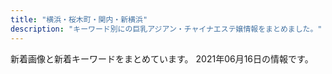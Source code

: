 ```yaml
---
title: "横浜・桜木町・関内・新横浜"
description: "キーワード別にの巨乳アジアン・チャイナエステ嬢情報をまとめました。"
---
```


新着画像と新着キーワードをまとめています。
2021年06月16日の情報です。

<DmmAffiliateIns />
<KeywordTable
  shops={
    [
    {
        "url": "http://sivertsa.xyz/",
        "station": "JR\u6771\u795e\u5948\u5ddd\u99c5\u897f\u53e3",
        "name": "\u96c5\u7f8e",
        "keywords": {
            "D": 27,
            "87": 9,
            "86": 9,
            "\u80f8": 8,
            "85": 9
        },
        "img_links": [
            "http://sivertsa.xyz/templets/default/picture/news.jpg",
            "http://sivertsa.xyz/uploads/190906/1-1ZZ6130R3594.jpg",
            "http://sivertsa.xyz/uploads/180731/1-1PI1144544558.jpg",
            "http://sivertsa.xyz/templets/default/picture/staff_t.jpg",
            "http://sivertsa.xyz/uploads/allimg/180801/1-1PP1091925J2.jpg",
            "http://sivertsa.xyz/templets/default/picture/head.jpg",
            "http://sivertsa.xyz/uploads/210602/1-210602123324540.jpg",
            "http://sivertsa.xyz/uploads/210602/1-21060212342J02.jpg",
            "http://sivertsa.xyz/uploads/210602/1-210602123303336.jpg",
            "http://sivertsa.xyz/uploads/210602/1-21060212334WE.jpg",
            "http://sivertsa.xyz/uploads/210602/1-210602123233414.jpg",
            "http://sivertsa.xyz/uploads/190906/1-1ZZ613114IH.png",
            "http://sivertsa.xyz/templets/default/picture/tt.jpg",
            "http://sivertsa.xyz/uploads/210602/1-21060212344HH.jpg",
            "http://sivertsa.xyz/uploads/210602/1-210602123505106.jpg",
            "http://sivertsa.xyz/templets/default/picture/interior_t.jpg",
            "http://sivertsa.xyz/uploads/210602/1-21060212340RA.jpg",
            "http://sivertsa.xyz/uploads/allimg/180731/1-1PI1145244194.jpg",
            "http://sivertsa.xyz/templets/default/picture/int1.png",
            "http://sivertsa.xyz/templets/default/picture/rec1.png"
        ]
    },
    {
        "name": "NaNa \uff5e\u30ca\u30ca\uff5e",
        "img_links": [
            "http://relax-massage.blue/images/cg08.jpg",
            "http://relax-massage.blue/images/kan.jpg",
            "http://relax-massage.blue/images/r3.jpg",
            "http://relax-massage.blue/images/evetop.png",
            "http://relax-massage.blue/images/top.png",
            "http://relax-massage.blue/images/cg03.jpg",
            "http://relax-massage.blue/images/cg07.jpg",
            "http://relax-massage.blue/images/cg10.jpg",
            "http://relax-massage.blue/images/cg06.jpg",
            "http://relax-massage.blue/images/cg01.jpg",
            "http://relax-massage.blue/images/staff_s.png",
            "http://relax-massage.blue/images/r1.jpg",
            "http://relax-massage.blue/images/news.png",
            "http://relax-massage.blue/images/cg05.jpg",
            "http://relax-massage.blue/images/cg02.jpg",
            "http://relax-massage.blue/images/r4.jpg",
            "http://relax-massage.blue/images/cg09.jpg",
            "http://relax-massage.blue/images/r2.jpg"
        ],
        "station": "\u95a2\u5185\u99c5\u5317\u53e3",
        "keywords": {
            "C": 3,
            "E": 6,
            "D": 9,
            "86": 18
        },
        "url": "http://relax-massage.blue/"
    },
    {
        "img_links": [
            "http://saralaya.xyz/uploads/201203/1-2012031HR6309.jpg",
            "http://saralaya.xyz/style/images/index-miru_06.jpg",
            "http://saralaya.xyz/style/images/nav2-sta.png",
            "http://saralaya.xyz/style/images/t4.jpg",
            "http://saralaya.xyz/style/images/s-bian.png",
            "http://saralaya.xyz/uploads/200608/1-20060QK211234.jpg",
            "http://saralaya.xyz/style/images/t6.jpg",
            "http://saralaya.xyz/uploads/190129/1-1Z129133H9E3.jpg",
            "http://saralaya.xyz/style/images/sys.jpg",
            "http://saralaya.xyz/style/images/index-miru_18.jpg",
            "http://saralaya.xyz/style/images/zhuyi.jpg",
            "http://saralaya.xyz/uploads/200608/1-20060QK101292.jpg",
            "http://saralaya.xyz/style/images/t3.png",
            "http://saralaya.xyz/style/images/nav-sys.jpg",
            "http://saralaya.xyz/style/images/index-miru_03.jpg",
            "http://saralaya.xyz/style/images/t2.png",
            "http://saralaya.xyz/uploads/200608/1-20060QK1404Q.jpg"
        ],
        "url": "http://saralaya.xyz/",
        "keywords": {},
        "name": "37.5\u2103",
        "station": "\u5e73\u6cbc\u6a4b\u99c5"
    },
    {
        "img_links": [
            "http://diamond.esute.tokyo/images/bill.png",
            "http://diamond.esute.tokyo/images/pic-akasuri2021.png",
            "http://diamond.esute.tokyo/images/bar-cam.png",
            "http://diamond.esute.tokyo/images/bar-pickup.png",
            "http://diamond.esute.tokyo/images/cam20210413.png",
            "http://diamond.esute.tokyo/images/pic2.jpg",
            "http://diamond.esute.tokyo/images/b-tel.png",
            "http://diamond.esute.tokyo/staff/s-sora.jpg",
            "http://diamond.esute.tokyo/images/bar-interior.png",
            "http://diamond.esute.tokyo/staff/s-mari.jpg",
            "http://diamond.esute.tokyo/images/footer.png",
            "http://diamond.esute.tokyo/images/pic11.jpg",
            "http://diamond.esute.tokyo/images/c-top.png",
            "http://diamond.esute.tokyo/images/c-staff.png",
            "http://diamond.esute.tokyo/images/c-interior.png",
            "http://diamond.esute.tokyo/images/bar-staff.png",
            "http://diamond.esute.tokyo/staff/s-yumi.jpg"
        ],
        "keywords": {},
        "url": "http://diamond.esute.tokyo/",
        "name": "\u30c0\u30a4\u30e4",
        "station": "JR\u95a2\u5185\u99c5\u5357\u53e3"
    },
    {
        "img_links": [
            "http://www.bijinkan.esturl.com/files/008.jpg",
            "http://www.bijinkan.esturl.com/files/004.jpg",
            "http://www.bijinkan.esturl.com/images/top02-left.png",
            "http://www.bijinkan.esturl.com/images/nav-003.png",
            "http://www.bijinkan.esturl.com/photo_news/upimg/313515f7c41b421816_0.jpg",
            "http://www.bijinkan.esturl.com/images/osusume01.png",
            "http://www.bijinkan.esturl.com/images/nav-005.png",
            "http://www.bijinkan.esturl.com/images/nav-001.png",
            "http://www.bijinkan.esturl.com/images/nav-006.png",
            "http://www.bijinkan.esturl.com/photo_news/upimg/313515f7c41b421816_1.jpg",
            "http://www.bijinkan.esturl.com/images/top003.png",
            "http://www.bijinkan.esturl.com/photo_news/upimg/313515f7c41b421816_2.jpg",
            "http://www.bijinkan.esturl.com/images/tel.png",
            "http://www.bijinkan.esturl.com/files/007.jpg",
            "http://www.bijinkan.esturl.com/images/nav-004.png",
            "http://www.bijinkan.esturl.com/files/006.jpg",
            "http://www.bijinkan.esturl.com/images/top01.png",
            "http://www.bijinkan.esturl.com/images/nav-002.png"
        ],
        "name": "\u7f8e\u4eba\u9928",
        "keywords": {},
        "station": "\u6238\u90e8\u99c5",
        "url": "http://www.bijinkan.esturl.com/"
    },
    {
        "url": "http://xn--vckg5a5c7c8c1czd.xyz/",
        "station": "\u30bb\u30f3\u30bf\u30fc\u5317\u99c5",
        "keywords": {},
        "name": "\u30a2\u30ed\u30de\u30db\u30fc\u30e0",
        "img_links": [
            "http://xn--vckg5a5c7c8c1czd.xyz/img/cg01.png",
            "http://xn--vckg5a5c7c8c1czd.xyz/img/a2.jpg",
            "http://xn--vckg5a5c7c8c1czd.xyz/img/a3.jpg",
            "http://xn--vckg5a5c7c8c1czd.xyz/img/cg08.png",
            "http://xn--vckg5a5c7c8c1czd.xyz/img/nav-003.png",
            "http://xn--vckg5a5c7c8c1czd.xyz/img/cg02.png",
            "http://xn--vckg5a5c7c8c1czd.xyz/img/nav-005.png",
            "http://xn--vckg5a5c7c8c1czd.xyz/img/a1.jpg",
            "http://xn--vckg5a5c7c8c1czd.xyz/img/cg04.png",
            "http://xn--vckg5a5c7c8c1czd.xyz/img/nav-002.png",
            "http://xn--vckg5a5c7c8c1czd.xyz/img/cg10.png",
            "http://xn--vckg5a5c7c8c1czd.xyz/img/a6.jpg",
            "http://xn--vckg5a5c7c8c1czd.xyz/img/a5.jpg",
            "http://xn--vckg5a5c7c8c1czd.xyz/img/a4.jpg",
            "http://xn--vckg5a5c7c8c1czd.xyz/img/cg03.png",
            "http://xn--vckg5a5c7c8c1czd.xyz/img/tel.png",
            "http://xn--vckg5a5c7c8c1czd.xyz/img/nav-004.png",
            "http://xn--vckg5a5c7c8c1czd.xyz/img/top01.png",
            "http://xn--vckg5a5c7c8c1czd.xyz/img/cg06.png",
            "http://xn--vckg5a5c7c8c1czd.xyz/img/no.png",
            "http://xn--vckg5a5c7c8c1czd.xyz/img/cg07.png",
            "http://xn--vckg5a5c7c8c1czd.xyz/img/nav-001.png",
            "http://xn--vckg5a5c7c8c1czd.xyz/img/nav-006.png",
            "http://xn--vckg5a5c7c8c1czd.xyz/img/cg05.png"
        ]
    },
    {
        "name": "\u30ab\u30e9\u30d5\u30eb\u30ea\u30be\u30fc\u30c8",
        "img_links": [],
        "keywords": {},
        "url": "https://color.uouono.com/",
        "station": "JR\u6a2a\u6d5c\u99c5\u76f8\u9244\u53e3"
    },
    {
        "name": "\u591c\u685c\uff5e\u3088\u3056\u304f\u3089\uff5e",
        "img_links": [
            "http://e-yozakura.xyz/images/g9.jpg",
            "http://e-yozakura.xyz/images/tite-staff.jpg",
            "http://e-yozakura.xyz/images/sa.jpg",
            "http://e-yozakura.xyz/images/g2.jpg",
            "http://e-yozakura.xyz/images/r2.jpg",
            "http://e-yozakura.xyz/images/m1.jpg",
            "http://e-yozakura.xyz/images/g8.jpg",
            "http://e-yozakura.xyz/images/top.jpg",
            "http://e-yozakura.xyz/images/yuk.jpg",
            "http://e-yozakura.xyz/images/g5.jpg",
            "http://e-yozakura.xyz/images/news03.png",
            "http://e-yozakura.xyz/images/r7.jpg",
            "http://e-yozakura.xyz/images/r8.jpg",
            "http://e-yozakura.xyz/images/hua.jpg",
            "http://e-yozakura.xyz/images/g1.jpg",
            "http://e-yozakura.xyz/images/bj_01.jpg",
            "http://e-yozakura.xyz/images/g4.jpg",
            "http://e-yozakura.xyz/images/hh.jpg",
            "http://e-yozakura.xyz/images/bj_03.jpg",
            "http://e-yozakura.xyz/images/ai.jpg",
            "http://e-yozakura.xyz/images/t.jpg",
            "http://e-yozakura.xyz/images/slide2.png",
            "http://e-yozakura.xyz/images/yuka.jpg",
            "http://e-yozakura.xyz/images/htm.jpg",
            "http://e-yozakura.xyz/images/17.jpg",
            "http://e-yozakura.xyz/images/slide1.png",
            "http://e-yozakura.xyz/images/12.jpg",
            "http://e-yozakura.xyz/images/r6.jpg",
            "http://e-yozakura.xyz/images/ll.jpg",
            "http://e-yozakura.xyz/images/r4.jpg",
            "http://e-yozakura.xyz/images/slide3.png",
            "http://e-yozakura.xyz/images/news01.png",
            "http://e-yozakura.xyz/images/r5.jpg",
            "http://e-yozakura.xyz/images/r3.jpg",
            "http://e-yozakura.xyz/images/mobile.png",
            "http://e-yozakura.xyz/images/r1.jpg",
            "http://e-yozakura.xyz/images/g0.jpg"
        ],
        "station": "JR\u95a2\u5185\u99c5\u5317\u53e3",
        "url": "http://e-yozakura.xyz/",
        "keywords": {}
    },
    {
        "name": "\u6a2a\u6d5c\u7f8e\u4eba",
        "keywords": {
            "F": 1,
            "82": 1,
            "89": 4,
            "\u80f8": 1,
            "85": 1,
            "86": 1,
            "90": 3
        },
        "img_links": [
            "http://lover.esnavi.work/2/uploadimg/1623075138.jpeg",
            "http://lover.esnavi.work/2/uploadimg/1615989511.jpeg",
            "http://lover.esnavi.work/ac2.jpg",
            "http://lover.esnavi.work/staff_t.jpg",
            "http://lover.esnavi.work/2/uploadimg/1605024124.jpeg",
            "http://lover.esnavi.work/2/uploadimg/1605022914.jpeg",
            "http://lover.esnavi.work/sys1.jpg",
            "http://lover.esnavi.work/head.jpg",
            "http://lover.esnavi.work/2/uploadimg/1605023116.jpeg",
            "http://lover.esnavi.work/int2.png",
            "http://lover.esnavi.work/2/uploadimg/1623074960.jpeg",
            "http://lover.esnavi.work/interior_t.jpg",
            "http://lover.esnavi.work/int1.png",
            "http://lover.esnavi.work/2/uploadimg/1623074861.jpeg",
            "http://lover.esnavi.work/news.jpg",
            "http://lover.esnavi.work/2/uploadimg/1623075021.jpeg",
            "http://lover.esnavi.work/2/uploadimg/1615052463.jpeg",
            "http://lover.esnavi.work/2/uploadimg/1623075081.jpeg"
        ],
        "station": "JR\u6a2a\u6d5c\u99c5\u897f\u53e3",
        "url": "http://lover.esnavi.work/"
    },
    {
        "station": "JR\u95a2\u5185\u99c5",
        "img_links": [
            "http://es-koibito.work/_src/57022303/sign.png",
            "http://es-koibito.work/_src/57022475/wechatimg1342.jpg",
            "http://es-koibito.work/_src/57022317/navi_07.png",
            "http://es-koibito.work/_src/57022345/sign.png",
            "http://es-koibito.work/_src/57022473/wechatimg1342.jpg",
            "http://es-koibito.work/_src/57022368/sign.png",
            "http://es-koibito.work/_src/57022319/navi_09.png",
            "http://es-koibito.work/_src/57022470/wechatimg1341.jpg",
            "http://es-koibito.work/_src/57022342/sign.png",
            "http://es-koibito.work/_src/57022289/s1.jpg",
            "http://es-koibito.work/_src/57022287/s2.jpg",
            "http://es-koibito.work/_src/57022329/cam.jpg",
            "http://es-koibito.work/_src/57022461/c8a63d4687e051459fccd1dedb27fa23.jpg",
            "http://es-koibito.work/_src/57022459/c8a63d4687e051459fccd1dedb27fa23.jpg",
            "http://es-koibito.work/_src/57022388/sign.png",
            "http://es-koibito.work/_src/57028291/time.png",
            "http://es-koibito.work/_src/57022457/c8a63d4687e051459fccd1dedb27fa23.jpg",
            "http://es-koibito.work/_src/57022391/re.png",
            "http://es-koibito.work/_src/57022385/sign.png",
            "http://es-koibito.work/_src/57037814/20210610_192545.jpg",
            "http://es-koibito.work/_src/57022468/wechatimg1341.jpg",
            "http://es-koibito.work/_src/57022467/wechatimg1342.jpg",
            "http://es-koibito.work/_src/57022471/wechatimg1341.jpg",
            "http://es-koibito.work/_src/57022458/c8a63d4687e051459fccd1dedb27fa23.jpg",
            "http://es-koibito.work/_src/57022353/sign.png",
            "http://es-koibito.work/_src/57037830/20210610_192624.jpg",
            "http://es-koibito.work/_src/57022313/navi_03.png",
            "http://es-koibito.work/_src/57022357/staffgallery.png",
            "http://es-koibito.work/_src/57022288/s3.jpg",
            "http://es-koibito.work/_src/57065419/unknown.png",
            "http://es-koibito.work/_src/57022466/wechatimg1342.jpg",
            "http://es-koibito.work/_src/57022361/20210610_192443.2.jpg",
            "http://es-koibito.work/_src/57022465/wechatimg1341.jpg",
            "http://es-koibito.work/_src/57022328/cam.jpg",
            "http://es-koibito.work/_src/57022363/20210610_192530.jpg",
            "http://es-koibito.work/_src/57022376/newsbk.jpg",
            "http://es-koibito.work/_src/57022290/s2.jpg",
            "http://es-koibito.work/_src/57022286/s1.jpg",
            "http://es-koibito.work/_src/57022462/c8a63d4687e051459fccd1dedb27fa23.jpg",
            "http://es-koibito.work/_src/57022331/sign.png",
            "http://es-koibito.work/_src/57022326/call2.png",
            "http://es-koibito.work/_src/57065583/unknown.png",
            "http://es-koibito.work/_src/57022371/sign.png",
            "http://es-koibito.work/_src/57022302/sign.png",
            "http://es-koibito.work/_src/57022315/navi_05.png",
            "http://es-koibito.work/_src/57022474/wechatimg1342.jpg",
            "http://es-koibito.work/_src/57022464/wechatimg1341.jpg",
            "http://es-koibito.work/_src/57022324/call2.png",
            "http://es-koibito.work/_src/57022359/20210610_192755.jpg",
            "http://es-koibito.work/_src/57022291/s3.jpg",
            "http://es-koibito.work/_src/57022334/sign.png",
            "http://es-koibito.work/_src/57022327/cam.jpg",
            "http://es-koibito.work/_src/57065423/card.png",
            "http://es-koibito.work/_src/57022356/sign.png"
        ],
        "url": "http://es-koibito.work/",
        "keywords": {},
        "name": "\u512a\u59ff\uff5e\u3086\u3046\u3057\u3044\uff5e"
    },
    {
        "url": "https://en.reraku.work/",
        "keywords": {},
        "station": "\u4f0a\u52e2\u4f50\u6728\u9577\u8005\u753a\u99c5",
        "img_links": [],
        "name": "\u7e01"
    },
    {
        "url": "http://tanoshimini.work/",
        "img_links": [
            "http://tanoshimini.work/static/picture/room3.jpg",
            "http://tanoshimini.work/static/picture/tit_staff02.png",
            "http://tanoshimini.work/static/picture/maining.jpg",
            "http://tanoshimini.work/static/picture/room4.jpg",
            "http://tanoshimini.work/static/picture/tit_staff01.png",
            "http://tanoshimini.work/uploads/210519/1-2105191J30b00.jpg",
            "http://tanoshimini.work/uploads/210519/1-2105191K455460.jpg",
            "http://tanoshimini.work/static/picture/img_tel.png",
            "http://tanoshimini.work/static/picture/room1.jpg",
            "http://tanoshimini.work/static/picture/sp_tit_staff02.png",
            "http://tanoshimini.work/uploads/210519/1-2105191K445403.jpg",
            "http://tanoshimini.work/uploads/210519/1-2105191K3151b.jpg",
            "http://tanoshimini.work/static/picture/room2.jpg",
            "http://tanoshimini.work/uploads/210519/1-2105191J33Q38.jpg",
            "http://tanoshimini.work/static/picture/sp_tit_new.png",
            "http://tanoshimini.work/static/picture/sp_tit_therapist.png",
            "http://tanoshimini.work/static/picture/tit_new.png",
            "http://tanoshimini.work/static/picture/top.jpg",
            "http://tanoshimini.work/uploads/210519/1-2105191K304510.jpg",
            "http://tanoshimini.work/static/picture/tit_therapist.png",
            "http://tanoshimini.work/static/picture/sp_tit_staff01.png",
            "http://tanoshimini.work/uploads/201215/1-201215140451403.jpg",
            "http://tanoshimini.work/uploads/210519/1-2105191K433612.jpg",
            "http://tanoshimini.work/uploads/210519/1-2105191J350645.jpg",
            "http://tanoshimini.work/uploads/210519/1-2105191K32E15.jpg"
        ],
        "name": "\u697d\u3057\u307f\u306b",
        "keywords": {
            "86": 4,
            "94": 4,
            "C": 8,
            "E": 4,
            "D": 4,
            "89": 4,
            "\u4e73": 2
        },
        "station": "JR\u6a2a\u6d5c\u99c5\u76f8\u9244\u53e3"
    },
    {
        "keywords": {},
        "station": "JR\u6771\u795e\u5948\u5ddd\u99c5\u897f\u53e3",
        "name": "\u6765\u5922\uff5e\u30e9\u30a4\u30e0\uff5e",
        "img_links": [],
        "url": "http://raimu.ests.jp/"
    },
    {
        "url": "http://tammy.estheya.com/",
        "img_links": [
            "http://tammy.estheya.com/css/tel.png",
            "http://tammy.estheya.com/css/staff/staff03-a.jpg",
            "http://tammy.estheya.com/css/nav/nav-002.png",
            "http://tammy.estheya.com/css/nav/nav-004.png",
            "http://tammy.estheya.com/css/staff/staff02-a.jpg",
            "http://tammy.estheya.com/css/top01.jpg",
            "http://tammy.estheya.com/css/nav/nav-005.png",
            "http://tammy.estheya.com/css/nav/nav-006.png",
            "http://tammy.estheya.com/css/nav/nav-001.png",
            "http://tammy.estheya.com/css/nav/nav-003.png",
            "http://tammy.estheya.com/css/staff/staff01-a.jpg"
        ],
        "station": "JR\u65b0\u6a2a\u6d5c\u99c5\u5317\u53e3",
        "keywords": {
            "88": 1,
            "D": 1,
            "89": 1,
            "87": 1,
            "E": 1,
            "C": 1
        },
        "name": "Tammy"
    },
    {
        "url": "http://www.yoshindo.es-relax.info/",
        "name": "\u990a\u5fc3\u5802",
        "img_links": [
            "http://www.yoshindo.es-relax.info/images/info4.jpg",
            "http://www.yoshindo.es-relax.info/images/info2.jpg",
            "http://www.yoshindo.es-relax.info/images/top-kpbar.png",
            "http://www.yoshindo.es-relax.info/images/topbar.png",
            "http://www.yoshindo.es-relax.info/images/info5.jpg",
            "http://www.yoshindo.es-relax.info/images/yui1.jpg",
            "http://www.yoshindo.es-relax.info/images/yuki1.jpg",
            "http://www.yoshindo.es-relax.info/images/youko1.jpg",
            "http://www.yoshindo.es-relax.info/images/topnews.png",
            "http://www.yoshindo.es-relax.info/images/info6.jpg",
            "http://www.yoshindo.es-relax.info/images/topinfo.png",
            "http://www.yoshindo.es-relax.info/images/arisu1.jpg",
            "http://www.yoshindo.es-relax.info/images/sayuri1.jpg",
            "http://www.yoshindo.es-relax.info/images/sidebar-credit.png",
            "http://www.yoshindo.es-relax.info/images/yuna1.jpg",
            "http://www.yoshindo.es-relax.info/images/info3.jpg",
            "http://www.yoshindo.es-relax.info/images/info1.jpg"
        ],
        "keywords": {},
        "station": "\u53cd\u753a\u99c5"
    },
    {
        "station": "\u53cd\u753a\u99c5",
        "name": "\u68ee\u82d1",
        "url": "http://morien.este.work/",
        "keywords": {
            "83": 6,
            "86": 6,
            "87": 6,
            "85": 6,
            "D": 24
        },
        "img_links": [
            "http://morien.este.work/2/uploadimg/1574764277.jpg",
            "http://morien.este.work/mens-esthe.png",
            "http://morien.este.work/2/uploadimg/1577672563.jpg",
            "http://morien.este.work/top.jpg",
            "http://morien.este.work/2/uploadimg/1594704743.jpg",
            "http://morien.este.work/2/uploadimg/1613996342.jpg"
        ]
    },
    {
        "img_links": [
            "http://akashiya-massage.com/i/img/acc-1.jpg",
            "http://akashiya-massage.com/i/img/r2.jpg",
            "http://akashiya-massage.com/img/sta10.jpg",
            "http://akashiya-massage.com/i/img/r3.jpg",
            "http://akashiya-massage.com/i/img/sta12.jpg",
            "http://akashiya-massage.com/img/st11.jpg",
            "http://akashiya-massage.com/i/img/acc-5.jpg",
            "http://akashiya-massage.com/img/IMG_1709.jpg",
            "http://akashiya-massage.com/i/img/sta13.jpg",
            "http://akashiya-massage.com/i/img/st10.jpg",
            "http://akashiya-massage.com/img/head.png",
            "http://akashiya-massage.com/i/img/sta11.jpg",
            "http://akashiya-massage.com/img/c1.jpg",
            "http://akashiya-massage.com/i/img/acc-2.png",
            "http://akashiya-massage.com/img/nos.jpg",
            "http://akashiya-massage.com/img/st10.jpg",
            "http://akashiya-massage.com/img/st13.jpg",
            "http://akashiya-massage.com/i/img/r1.jpg",
            "http://akashiya-massage.com/i/img/acc-3.png",
            "http://akashiya-massage.com/i/img/r4.jpg",
            "http://akashiya-massage.com/img/IMG_17480.jpg",
            "http://akashiya-massage.com/img/mo.png",
            "http://akashiya-massage.com/img/IMG_17410.jpg",
            "http://akashiya-massage.com/i/img/r5.jpg",
            "http://akashiya-massage.com/i/img/acc-4.png",
            "http://akashiya-massage.com/img/sta11.jpg",
            "http://akashiya-massage.com/img/st12.jpg",
            "http://akashiya-massage.com/img/bottom.png",
            "http://akashiya-massage.com/img/sta12.jpg",
            "http://akashiya-massage.com/i/img/sta10.jpg",
            "http://akashiya-massage.com/img/sta13.jpg"
        ],
        "station": "JR\u4e2d\u5c71\u99c5\u5317\u53e3",
        "keywords": {
            "86": 1,
            "84": 1,
            "D": 2,
            "88": 1,
            "C": 15,
            "87": 1,
            "E": 2
        },
        "url": "http://akashiya-massage.com/",
        "name": "\u30a2\u30ab\u30b7\u30e4"
    },
    {
        "station": "\u65b0\u6a2a\u6d5c\u99c5\u5730\u4e0b\u92448\u756a\u51fa\u53e3",
        "url": "http://www.seifukubijin.mensest.com/",
        "img_links": [
            "http://www.seifukubijin.mensest.com/images/info1.jpg",
            "http://www.seifukubijin.mensest.com/images/info_text.jpg",
            "http://www.seifukubijin.mensest.com/files/001.jpg",
            "http://www.seifukubijin.mensest.com/files/052.jpg",
            "http://www.seifukubijin.mensest.com/images/girls-bar.png",
            "http://www.seifukubijin.mensest.com/files/057.jpg",
            "http://www.seifukubijin.mensest.com/files/050.jpg",
            "http://www.seifukubijin.mensest.com/images/info2.jpg",
            "http://www.seifukubijin.mensest.com/files/060.jpg",
            "http://www.seifukubijin.mensest.com/images/bar-girls.png",
            "http://www.seifukubijin.mensest.com/images/bar-inte.png",
            "http://www.seifukubijin.mensest.com/files/061.jpg",
            "http://www.seifukubijin.mensest.com/images/bar-infomation.png",
            "http://www.seifukubijin.mensest.com/images/bar-news.png"
        ],
        "name": "\u5236\u670d\u7f8e\u4eba",
        "keywords": {
            "D": 4,
            "86": 2,
            "89": 1,
            "87": 3,
            "C": 1,
            "E": 1
        }
    },
    {
        "keywords": {
            "89": 3,
            "D": 5,
            "90": 1,
            "85": 1,
            "88": 1,
            "C": 1
        },
        "img_links": [
            "http://mensabby.est888.com/css/staff/staff0003.jpg",
            "http://mensabby.est888.com/css/staff/staff0008.jpg",
            "http://mensabby.est888.com/images/slider1/003.jpg",
            "http://mensabby.est888.com/css/staff/staff003-a.jpg",
            "http://mensabby.est888.com/css/nav/nav-002.png",
            "http://mensabby.est888.com/css/staff/staff001.jpg",
            "http://mensabby.est888.com/css/nav/nav-004.png",
            "http://mensabby.est888.com/css/staff/staff0009.jpg",
            "http://mensabby.est888.com/css/staff/staff0008-a.jpg",
            "http://mensabby.est888.com/css/staff/staff0009-a.jpg",
            "http://mensabby.est888.com/css/nav/nav-006.png",
            "http://mensabby.est888.com/images/slider1/001.jpg",
            "http://mensabby.est888.com/css/staff/staff00002.jpg",
            "http://mensabby.est888.com/css/nav/nav-003.png",
            "http://mensabby.est888.com/css/tel04.png",
            "http://mensabby.est888.com/css/nav/nav-001.png",
            "http://mensabby.est888.com/css/top-0001.png",
            "http://mensabby.est888.com/css/nav/nav-005.png",
            "http://mensabby.est888.com/css/staff/staff001-a.jpg",
            "http://mensabby.est888.com/css/staff/staff0002-a.jpg",
            "http://mensabby.est888.com/css/staff/staff00005.jpg",
            "http://mensabby.est888.com/css/staff/staff0005-a.jpg"
        ],
        "url": "http://mensabby.est888.com/",
        "station": "JR\u6771\u795e\u5948\u5ddd\u99c5\u897f\u53e3",
        "name": "\u604b\u5fc3"
    },
    {
        "img_links": [
            "http://sh-riraku31.xyz/uploads/201005/1-201005162101U5.jpg",
            "http://sh-riraku31.xyz/uploads/201005/1-2010051621224F.jpg",
            "http://sh-riraku31.xyz/uploads/201005/1-201005162114248.jpg",
            "http://sh-riraku31.xyz/templets/default/picture/s_news.jpg",
            "http://sh-riraku31.xyz/uploads/allimg/180629/1-1P629115504250.png",
            "http://sh-riraku31.xyz/templets/default/picture/top1.jpg",
            "http://sh-riraku31.xyz/uploads/201005/1-2010051J6062Y.jpg",
            "http://sh-riraku31.xyz/templets/default/picture/top.jpg",
            "http://sh-riraku31.xyz/uploads/201005/1-201005162010396.jpg",
            "http://sh-riraku31.xyz/uploads/201005/1-20100516201cK.jpg",
            "http://sh-riraku31.xyz/uploads/allimg/180703/1-1PF3111J3201.png",
            "http://sh-riraku31.xyz/templets/default/picture/staff01.jpg",
            "http://sh-riraku31.xyz/templets/default/picture/girl-z2.jpg",
            "http://sh-riraku31.xyz/uploads/201005/1-201005162052635.jpg",
            "http://sh-riraku31.xyz/templets/default/picture/girl-z1.jpg",
            "http://sh-riraku31.xyz/uploads/201005/1-2010051J55CA.jpg"
        ],
        "station": "JR\u6a2a\u6d5c\u99c5\u5317\u897f\u53e3",
        "name": "\u30c1\u30a7\u30ea\u30fc",
        "keywords": {
            "86": 1,
            "84": 1,
            "D": 3,
            "85": 2,
            "C": 11
        },
        "url": "http://sh-riraku31.xyz/"
    },
    {
        "keywords": {},
        "name": "\u8056\u697d\u5712",
        "station": "JR\u95a2\u5185\u99c5\u5357\u53e3",
        "url": "http://seirakuen.est.cm/",
        "img_links": []
    },
    {
        "url": "http://www.sunflower-kannai.com/",
        "keywords": {
            "86": 6,
            "D": 26,
            "\u30bb\u30af\u30b7\u30fc": 1,
            "87": 20
        },
        "station": "JR\u95a2\u5185\u99c5\u5317\u53e3",
        "img_links": [
            "http://www.sunflower-kannai.com/images/int1.jpg",
            "http://www.sunflower-kannai.com/images/slider03.jpg",
            "http://www.sunflower-kannai.com/files/020-02.jpg",
            "http://www.sunflower-kannai.com/files/028-02.jpg",
            "http://www.sunflower-kannai.com/images/slider01.jpg",
            "http://www.sunflower-kannai.com/images/slider06.jpg",
            "http://www.sunflower-kannai.com/images/slider08.jpg",
            "http://www.sunflower-kannai.com/images/head.jpg",
            "http://www.sunflower-kannai.com/files/034.jpg",
            "http://www.sunflower-kannai.com/images/sys3.jpg",
            "http://www.sunflower-kannai.com/files/020.jpg",
            "http://www.sunflower-kannai.com/images/faq_t.jpg",
            "http://www.sunflower-kannai.com/files/014.jpg",
            "http://www.sunflower-kannai.com/images/ta.jpg",
            "http://www.sunflower-kannai.com/files/034-02.jpg",
            "http://www.sunflower-kannai.com/images/sys2.jpg",
            "http://www.sunflower-kannai.com/images/info.jpg",
            "http://www.sunflower-kannai.com/files/011.jpg",
            "http://www.sunflower-kannai.com/images/int3.jpg",
            "http://www.sunflower-kannai.com/files/023-02.jpg",
            "http://www.sunflower-kannai.com/images/interior_t.jpg",
            "http://www.sunflower-kannai.com/images/slider05.jpg",
            "http://www.sunflower-kannai.com/images/slider07.jpg",
            "http://www.sunflower-kannai.com/files/004-02.jpg",
            "http://www.sunflower-kannai.com/files/033.jpg",
            "http://www.sunflower-kannai.com/files/022.jpg",
            "http://www.sunflower-kannai.com/files/022-02.jpg",
            "http://www.sunflower-kannai.com/files/028.jpg",
            "http://www.sunflower-kannai.com/images/slider09.jpg",
            "http://www.sunflower-kannai.com/files/011-02.jpg",
            "http://www.sunflower-kannai.com/images/sys1.jpg",
            "http://www.sunflower-kannai.com/images/staffback.jpg",
            "http://www.sunflower-kannai.com/images/int2.jpg",
            "http://www.sunflower-kannai.com/files/023.jpg",
            "http://www.sunflower-kannai.com/files/026.jpg",
            "http://www.sunflower-kannai.com/images/tre.jpg",
            "http://www.sunflower-kannai.com/images/faq.jpg",
            "http://www.sunflower-kannai.com/images/ac1.jpg",
            "http://www.sunflower-kannai.com/files/003.jpg",
            "http://www.sunflower-kannai.com/images/sys4.jpg",
            "http://www.sunflower-kannai.com/images/slider04.jpg",
            "http://www.sunflower-kannai.com/images/staff_t.jpg",
            "http://www.sunflower-kannai.com/files/003-02.jpg",
            "http://www.sunflower-kannai.com/files/039-02.jpg",
            "http://www.sunflower-kannai.com/files/033-02.jpg",
            "http://www.sunflower-kannai.com/files/006-02.jpg",
            "http://www.sunflower-kannai.com/files/014-02.jpg",
            "http://www.sunflower-kannai.com/images/news.jpg",
            "http://www.sunflower-kannai.com/files/006.jpg",
            "http://www.sunflower-kannai.com/files/039.jpg",
            "http://www.sunflower-kannai.com/files/026-02.jpg",
            "http://www.sunflower-kannai.com/files/004.jpg",
            "http://www.sunflower-kannai.com/images/slider02.jpg"
        ],
        "name": "Sunflower\uff5e\u30b5\u30f3\u30d5\u30e9\u30ef\u30fc\uff5e"
    },
    {
        "url": "http://massage-aroma.pink/",
        "keywords": {
            "86": 10,
            "E": 2,
            "D": 8
        },
        "img_links": [
            "http://massage-aroma.pink/images/tit-sub1.jpg",
            "http://massage-aroma.pink/images/m3.jpg",
            "http://massage-aroma.pink/images/b-online.png",
            "http://massage-aroma.pink/images/cg01.jpg",
            "http://massage-aroma.pink/images/tit-sub3.jpg",
            "http://massage-aroma.pink/images/b-tel.png",
            "http://massage-aroma.pink/images/slider-img002.jpg",
            "http://massage-aroma.pink/images/cg03.jpg",
            "http://massage-aroma.pink/images/slider-img003.jpg",
            "http://massage-aroma.pink/images/cg04.jpg",
            "http://massage-aroma.pink/images/slider-img001.jpg",
            "http://massage-aroma.pink/images/m4.jpg",
            "http://massage-aroma.pink/images/tit-sub6.jpg",
            "http://massage-aroma.pink/images/m1.jpg",
            "http://massage-aroma.pink/images/m2.jpg",
            "http://massage-aroma.pink/images/cg02.jpg",
            "http://massage-aroma.pink/images/tit-sub4.jpg",
            "http://massage-aroma.pink/images/cg05.jpg",
            "http://massage-aroma.pink/images/tit-sub2.jpg",
            "http://massage-aroma.pink/images/tit-sub5.jpg"
        ],
        "station": "JR\u6771\u795e\u5948\u5ddd\u99c5\u897f\u53e3",
        "name": "\u6843\u306e\u83ef"
    },
    {
        "name": "Colorful\uff5e\u30ab\u30e9\u30d5\u30eb\uff5e",
        "img_links": [
            "http://www.relax-colorful.com/files/040-02.jpg",
            "http://www.relax-colorful.com/files/091-03.jpg",
            "http://www.relax-colorful.com/files/092-03.jpg",
            "http://www.relax-colorful.com/files/067-02.jpg",
            "http://www.relax-colorful.com/files/073-03.jpg",
            "http://www.relax-colorful.com/files/093-1-02.jpg",
            "http://www.relax-colorful.com/images/staff_line.jpg",
            "http://www.relax-colorful.com/images/news2.jpg",
            "http://www.relax-colorful.com/files/053.jpg",
            "http://www.relax-colorful.com/files/087-02.jpg",
            "http://www.relax-colorful.com/files/069-02.jpg",
            "http://www.relax-colorful.com/files/055-03.jpg",
            "http://www.relax-colorful.com/files/090.jpg",
            "http://www.relax-colorful.com/files/080-03.jpg",
            "http://www.relax-colorful.com/files/053-03.jpg",
            "http://www.relax-colorful.com/files/040-03.jpg",
            "http://www.relax-colorful.com/files/089-02.jpg",
            "http://www.relax-colorful.com/images/backlist.jpg",
            "http://www.relax-colorful.com/files/096-03.jpg",
            "http://www.relax-colorful.com/files/067-03.jpg",
            "http://www.relax-colorful.com/images/girl_bt.jpg",
            "http://www.relax-colorful.com/files/089.jpg",
            "http://www.relax-colorful.com/files/080.jpg",
            "http://www.relax-colorful.com/images/news.jpg",
            "http://www.relax-colorful.com/files/091-02.jpg",
            "http://www.relax-colorful.com/files/082-02.jpg",
            "http://www.relax-colorful.com/images/staff1.jpg",
            "http://www.relax-colorful.com/files/069-03.jpg",
            "http://www.relax-colorful.com/files/092.jpg",
            "http://www.relax-colorful.com/images/koko_200x40.png",
            "http://www.relax-colorful.com/files/090-03.jpg",
            "http://www.relax-colorful.com/files/077-03.jpg",
            "http://www.relax-colorful.com/files/087.jpg",
            "http://www.relax-colorful.com/files/093-1.jpg",
            "http://www.relax-colorful.com/files/082.jpg",
            "http://www.relax-colorful.com/files/055.jpg",
            "http://www.relax-colorful.com/files/069.jpg",
            "http://www.relax-colorful.com/files/077.jpg",
            "http://www.relax-colorful.com/images/bjs3.jpg",
            "http://www.relax-colorful.com/files/082-03.jpg",
            "http://www.relax-colorful.com/files/087-03.jpg",
            "http://www.relax-colorful.com/files/080-02.jpg",
            "http://www.relax-colorful.com/files/096-02.jpg",
            "http://www.relax-colorful.com/files/096.jpg",
            "http://www.relax-colorful.com/images/staff1a.jpg",
            "http://www.relax-colorful.com/files/091.jpg",
            "http://www.relax-colorful.com/files/067.jpg",
            "http://www.relax-colorful.com/images/top.jpg",
            "http://www.relax-colorful.com/files/040.jpg",
            "http://www.relax-colorful.com/images/pick.jpg",
            "http://www.relax-colorful.com/files/090-02.jpg",
            "http://www.relax-colorful.com/images/mobile.jpg",
            "http://www.relax-colorful.com/images/news1.jpg",
            "http://www.relax-colorful.com/files/055-02.jpg",
            "http://www.relax-colorful.com/files/093-1-03.jpg",
            "http://www.relax-colorful.com/files/077-02.jpg",
            "http://www.relax-colorful.com/files/060.jpg",
            "http://www.relax-colorful.com/files/089-03.jpg",
            "http://www.relax-colorful.com/files/053-02.jpg",
            "http://www.relax-colorful.com/images/staff1b.jpg",
            "http://www.relax-colorful.com/files/073.jpg",
            "http://www.relax-colorful.com/files/060-03.jpg",
            "http://www.relax-colorful.com/images/att.jpg",
            "http://www.relax-colorful.com/files/073-02.jpg",
            "http://www.relax-colorful.com/files/060-02.jpg",
            "http://www.relax-colorful.com/files/092-02.jpg"
        ],
        "keywords": {
            "86": 15,
            "85": 3,
            "\u30bb\u30af\u30b7\u30fc": 1,
            "C": 39,
            "D": 42,
            "87": 33
        },
        "url": "http://www.relax-colorful.com/",
        "station": "JR\u95a2\u5185\u99c5\u5317\u53e3"
    },
    {
        "keywords": {
            "D": 10,
            "87": 10,
            "88": 2,
            "86": 2,
            "85": 2,
            "C": 22
        },
        "img_links": [
            "http://www.gekabijin.esjprk.com/img/goback.jpg",
            "http://www.gekabijin.esjprk.com/files/001-02.jpg",
            "http://www.gekabijin.esjprk.com/files/010.jpg",
            "http://www.gekabijin.esjprk.com/files/006.jpg",
            "http://www.gekabijin.esjprk.com/files/011.jpg",
            "http://www.gekabijin.esjprk.com/img/btn_side_mobile.jpg",
            "http://www.gekabijin.esjprk.com/img/btn_blog.png",
            "http://www.gekabijin.esjprk.com/files/008.jpg",
            "http://www.gekabijin.esjprk.com/files/011-02.jpg",
            "http://www.gekabijin.esjprk.com/files/008-02.jpg",
            "http://www.gekabijin.esjprk.com/files/006-02.jpg",
            "http://www.gekabijin.esjprk.com/files/004.jpg",
            "http://www.gekabijin.esjprk.com/files/010-02.jpg",
            "http://www.gekabijin.esjprk.com/files/001.jpg",
            "http://www.gekabijin.esjprk.com/img/ttl_info.png",
            "http://www.gekabijin.esjprk.com/files/002-02.jpg",
            "http://www.gekabijin.esjprk.com/files/004-02.jpg",
            "http://www.gekabijin.esjprk.com/img/ttl_news.png",
            "http://www.gekabijin.esjprk.com/img/tel.png",
            "http://www.gekabijin.esjprk.com/files/002.jpg",
            "http://www.gekabijin.esjprk.com/files/009-02.jpg",
            "http://www.gekabijin.esjprk.com/files/009.jpg",
            "http://www.gekabijin.esjprk.com/img/pickup.jpg"
        ],
        "url": "http://www.gekabijin.esjprk.com/",
        "name": "\u82b1\u9b41",
        "station": "JR\u6771\u795e\u5948\u5ddd\u99c5\u897f\u53e3"
    },
    {
        "keywords": {
            "E": 3,
            "D": 3,
            "86": 6
        },
        "name": "\u5b66\u5712",
        "station": "\u30bb\u30f3\u30bf\u30fc\u5357\u99c51\u756a\u51fa\u53e3",
        "url": "http://sweety-est.info/",
        "img_links": [
            "http://sweety-est.info/images/news.png",
            "http://sweety-est.info/images/staff_s.png",
            "http://sweety-est.info/images/cg05.jpg",
            "http://sweety-est.info/images/sruru.jpg",
            "http://sweety-est.info/images/evetop.png",
            "http://sweety-est.info/images/precau.png",
            "http://sweety-est.info/images/top.png",
            "http://sweety-est.info/images/cg04.jpg"
        ]
    },
    {
        "img_links": [
            "http://www.aoitori.mesthe.com/images/shop/shop01.jpg",
            "http://www.aoitori.mesthe.com/images/bj3.png",
            "http://www.aoitori.mesthe.com/images/shop/shop02.jpg",
            "http://www.aoitori.mesthe.com/files/002-02.jpg",
            "http://www.aoitori.mesthe.com/files/005-02.jpg",
            "http://www.aoitori.mesthe.com/images/infor.png",
            "http://www.aoitori.mesthe.com/images/shop/shop03.jpg",
            "http://www.aoitori.mesthe.com/files/002.jpg",
            "http://www.aoitori.mesthe.com/images/girl-z2.jpg",
            "http://www.aoitori.mesthe.com/images/link_line.png",
            "http://www.aoitori.mesthe.com/files/006.jpg",
            "http://www.aoitori.mesthe.com/files/005.jpg",
            "http://www.aoitori.mesthe.com/images/shop/shop04.jpg",
            "http://www.aoitori.mesthe.com/files/006-02.jpg",
            "http://www.aoitori.mesthe.com/images/staff_line.png",
            "http://www.aoitori.mesthe.com/files/007.jpg",
            "http://www.aoitori.mesthe.com/images/girl-z1.jpg",
            "http://www.aoitori.mesthe.com/images/top_sche.png",
            "http://www.aoitori.mesthe.com/files/003-02.jpg",
            "http://www.aoitori.mesthe.com/files/003.jpg",
            "http://www.aoitori.mesthe.com/images/mobile.png",
            "http://www.aoitori.mesthe.com/files/007-02.jpg",
            "http://www.aoitori.mesthe.com/images/tit-infor.png",
            "http://www.aoitori.mesthe.com/images/top.png"
        ],
        "keywords": {
            "87": 1,
            "88": 2,
            "D": 4,
            "86": 2
        },
        "url": "http://www.aoitori.mesthe.com/",
        "station": "JR\u95a2\u5185\u99c5\u5317\u53e3",
        "name": "\u78a7\u3044\u9ce5"
    },
    {
        "keywords": {
            "86": 4,
            "D": 7,
            "87": 3
        },
        "img_links": [
            "http://www.lavender.esjoho.com/sp/menu/staff.jpg",
            "http://www.lavender.esjoho.com/images/staff_t.png",
            "http://www.lavender.esjoho.com/files/045.jpg",
            "http://www.lavender.esjoho.com/sp/images/top.jpg",
            "http://www.lavender.esjoho.com/images/rec2.png",
            "http://www.lavender.esjoho.com/files/029.jpg",
            "http://www.lavender.esjoho.com/sp/images/newsb.jpg",
            "http://www.lavender.esjoho.com/sp/images/interior_t.jpg",
            "http://www.lavender.esjoho.com/sp/images/footer.jpg",
            "http://www.lavender.esjoho.com/images/int2.png",
            "http://www.lavender.esjoho.com/sp/images/staff_t.jpg",
            "http://www.lavender.esjoho.com/sp/images/topgirl.jpg",
            "http://www.lavender.esjoho.com/sp/menu/interior.jpg",
            "http://www.lavender.esjoho.com/images/sm.jpg",
            "http://www.lavender.esjoho.com/files/035.jpg",
            "http://www.lavender.esjoho.com/images/sys2.png",
            "http://www.lavender.esjoho.com/sp/images/tel.jpg",
            "http://www.lavender.esjoho.com/sp/images/news.jpg",
            "http://www.lavender.esjoho.com/images/line.png",
            "http://www.lavender.esjoho.com/images/head.jpg",
            "http://www.lavender.esjoho.com/images/link_t.png",
            "http://www.lavender.esjoho.com/images/sys3.png",
            "http://www.lavender.esjoho.com/images/rec1.png",
            "http://www.lavender.esjoho.com/images/interior_t.png",
            "http://www.lavender.esjoho.com/sp/images/head.jpg",
            "http://www.lavender.esjoho.com/images/concept.jpg",
            "http://www.lavender.esjoho.com/images/ta.jpg",
            "http://www.lavender.esjoho.com/images/mobile.jpg",
            "http://www.lavender.esjoho.com/files/024.jpg",
            "http://www.lavender.esjoho.com/sp/images/time.jpg",
            "http://www.lavender.esjoho.com/files/019.jpg",
            "http://www.lavender.esjoho.com/files/050.jpg",
            "http://www.lavender.esjoho.com/images/int1.png",
            "http://www.lavender.esjoho.com/images/news.jpg",
            "http://www.lavender.esjoho.com/files/021.jpg",
            "http://www.lavender.esjoho.com/sp/images/pc.jpg",
            "http://www.lavender.esjoho.com/sp/menu/top.jpg"
        ],
        "url": "http://www.lavender.esjoho.com/",
        "station": "JR\u6771\u795e\u5948\u5ddd\u99c5\u897f\u53e3",
        "name": "\u7652\u3057\u306e\u5bb6"
    },
    {
        "url": "http://www.rakuraku-venus.xyz/",
        "station": "JR\u6771\u795e\u5948\u5ddd\u99c5",
        "img_links": [
            "http://www.rakuraku-venus.xyz/images/index-kai_08.jpg",
            "http://www.rakuraku-venus.xyz/images/nav/lanmu-acc.jpg",
            "http://www.rakuraku-venus.xyz/images/index-kai_03.jpg",
            "http://www.rakuraku-venus.xyz/images/index-kai_16.jpg",
            "http://www.rakuraku-venus.xyz/images/staff/11/minami2.jpg",
            "http://www.rakuraku-venus.xyz/psd/off.jpg",
            "http://www.rakuraku-venus.xyz/images/staff/11/Aki.png",
            "http://www.rakuraku-venus.xyz/images/nav/lanmu-sys.jpg",
            "http://www.rakuraku-venus.xyz/images/index-kai_05.jpg",
            "http://www.rakuraku-venus.xyz/images/nav/lanmu-staff.jpg",
            "http://www.rakuraku-venus.xyz/images/nav/lanmu-job.jpg",
            "http://www.rakuraku-venus.xyz/images/light_img.jpg",
            "http://www.rakuraku-venus.xyz/images/index-kai_07.jpg",
            "http://www.rakuraku-venus.xyz/images/staff/11/rika.png",
            "http://www.rakuraku-venus.xyz/images/staff/11/ai.jpg",
            "http://www.rakuraku-venus.xyz/images/shop/h4.jpg",
            "http://www.rakuraku-venus.xyz/images/shop/r1.jpg",
            "http://www.rakuraku-venus.xyz/images/shop/h2.jpg",
            "http://www.rakuraku-venus.xyz/images/staff/11/11.jpg",
            "http://www.rakuraku-venus.xyz/images/staff/11/koko.jpg",
            "http://www.rakuraku-venus.xyz/images/index-kai_13.jpg",
            "http://www.rakuraku-venus.xyz/images/shop/h3.jpg",
            "http://www.rakuraku-venus.xyz/images/staff/10/1.jpg",
            "http://www.rakuraku-venus.xyz/images/lan-t/images/lan-t_01.jpg",
            "http://www.rakuraku-venus.xyz/images/index-f.jpg",
            "http://www.rakuraku-venus.xyz/images/index-kai_13a.jpg"
        ],
        "name": "\u697d\u3005\u30f4\u30a3\u30fc\u30ca\u30b9",
        "keywords": {}
    },
    {
        "keywords": {
            "89": 2,
            "88": 1,
            "D": 3
        },
        "name": "\u68ee\u7f85",
        "img_links": [
            "http://latte.iest.xyz/css/nav/nav-001.png",
            "http://latte.iest.xyz/css/osusume01.jpg",
            "http://latte.iest.xyz/css/staff/staff06.jpg",
            "http://latte.iest.xyz/css/nav/nav-005.png",
            "http://latte.iest.xyz/css/nav/nav-006.png",
            "http://latte.iest.xyz/css/staff/staff02.jpg",
            "http://latte.iest.xyz/css/nav/nav-004.png",
            "http://latte.iest.xyz/css/nav/nav-003.png",
            "http://latte.iest.xyz/css/top03.jpg",
            "http://latte.iest.xyz/css/staff/staff01.jpg",
            "http://latte.iest.xyz/css/nav/nav-002.png",
            "http://latte.iest.xyz/css/head-change.jpg",
            "http://latte.iest.xyz/css/tel01.png"
        ],
        "url": "http://latte.iest.xyz/",
        "station": "JR\u95a2\u5185\u99c5\u5357\u53e3"
    },
    {
        "name": "Dear",
        "station": "JR\u95a2\u5185\u99c5\u5317\u53e3",
        "keywords": {
            "86": 45,
            "87": 24,
            "D": 47,
            "85": 6,
            "C": 38
        },
        "img_links": [
            "https://dear.xyz.mn/photos/sites/33/2020/12/2020120212565938.jpeg",
            "https://dear.xyz.mn/photos/sites/33/2021/06/2021061309101072.jpeg",
            "https://dear.xyz.mn/images/ac05.jpg",
            "https://dear.xyz.mn/photos/sites/33/2020/10/2020102915581219.jpeg",
            "https://dear.xyz.mn/photos/sites/33/2021/01/2021011914494134.jpeg",
            "https://dear.xyz.mn/images/ac02.jpg",
            "https://dear.xyz.mn/photos/sites/33/2021/02/2021022614331675.jpeg",
            "https://dear.xyz.mn/photos/sites/33/2021/06/2021060309274145.jpeg",
            "https://dear.xyz.mn/photos/sites/33/2020/11/2020110413285923.jpeg",
            "https://dear.xyz.mn/images/sp_top.jpg",
            "https://dear.xyz.mn/images/ac04.jpg",
            "https://dear.xyz.mn/images/ac01.jpg",
            "https://dear.xyz.mn/images/top.png",
            "https://dear.xyz.mn/photos/sites/33/2021/06/2021061308493784.jpeg",
            "https://dear.xyz.mn/photos/sites/33/2021/04/2021042914583373.jpeg",
            "https://dear.xyz.mn/photos/sites/33/2020/12/2020122818210498.jpeg",
            "https://dear.xyz.mn/photos/sites/33/2021/04/2021042614132612.jpeg",
            "https://dear.xyz.mn/photos/sites/33/2021/03/2021032514544543.jpeg",
            "https://dear.xyz.mn/photos/sites/33/2020/11/2020111223000369.jpeg"
        ],
        "url": "https://dear.xyz.mn/"
    },
    {
        "station": "\u30bb\u30f3\u30bf\u30fc\u5317\u99c5",
        "name": "37\u2103",
        "keywords": {
            "D": 10
        },
        "img_links": [
            "http://massage-esthe.blue/img/sta1.jpg",
            "http://massage-esthe.blue/img/acct.jpg",
            "http://massage-esthe.blue/img/sta12.jpg",
            "http://massage-esthe.blue/img/r4.jpg",
            "http://massage-esthe.blue/img/a4.jpg",
            "http://massage-esthe.blue/img/sta6.jpg",
            "http://massage-esthe.blue/img/sta10.jpg",
            "http://massage-esthe.blue/img/sta8.jpg",
            "http://massage-esthe.blue/img/a6.jpg",
            "http://massage-esthe.blue/img/r1.jpg",
            "http://massage-esthe.blue/img/bb.png",
            "http://massage-esthe.blue/img/st6.jpg",
            "http://massage-esthe.blue/img/st2.jpg",
            "http://massage-esthe.blue/img/st9.jpg",
            "http://massage-esthe.blue/img/a2.jpg",
            "http://massage-esthe.blue/img/st1.jpg",
            "http://massage-esthe.blue/img/sta7.jpg",
            "http://massage-esthe.blue/img/sta2.jpg",
            "http://massage-esthe.blue/img/lint.jpg",
            "http://massage-esthe.blue/img/r2.jpg",
            "http://massage-esthe.blue/img/rect.jpg",
            "http://massage-esthe.blue/img/sta5.jpg",
            "http://massage-esthe.blue/img/stat.jpg",
            "http://massage-esthe.blue/img/sta3.jpg",
            "http://massage-esthe.blue/img/stal.png",
            "http://massage-esthe.blue/img/syst.jpg",
            "http://massage-esthe.blue/img/r3.jpg",
            "http://massage-esthe.blue/img/a3.jpg",
            "http://massage-esthe.blue/img/a5.jpg",
            "http://massage-esthe.blue/img/st7.jpg",
            "http://massage-esthe.blue/img/root.jpg",
            "http://massage-esthe.blue/img/st3.jpg",
            "http://massage-esthe.blue/img/top.jpg",
            "http://massage-esthe.blue/img/st8.jpg",
            "http://massage-esthe.blue/img/st10.jpg",
            "http://massage-esthe.blue/img/fla.jpg",
            "http://massage-esthe.blue/img/st12.jpg",
            "http://massage-esthe.blue/img/a1.jpg",
            "http://massage-esthe.blue/img/no.png",
            "http://massage-esthe.blue/img/st5.jpg"
        ],
        "url": "http://massage-esthe.blue/"
    },
    {
        "img_links": [],
        "url": "https://arena.xyz.mn/",
        "name": "\u30a2\u30ea\u30fc\u30ca",
        "keywords": {},
        "station": "JR\u6a2a\u6d5c\u99c5\u897f\u53e3"
    },
    {
        "name": "\u53e4\u7530",
        "station": "JR\u95a2\u5185\u99c5\u5317\u53e3",
        "url": "http://furuta-massage.work/",
        "img_links": [
            "http://furuta-massage.work/img/botton6.jpg",
            "http://furuta-massage.work/img/s01.jpg",
            "http://furuta-massage.work/sp/img/st5.jpg",
            "http://furuta-massage.work/img/s4.jpg",
            "http://furuta-massage.work/img/kanban.jpg",
            "http://furuta-massage.work/img/fla-2.jpg",
            "http://furuta-massage.work/sp/img/cam.jpg",
            "http://furuta-massage.work/img/s3.jpg",
            "http://furuta-massage.work/img/botton5.jpg",
            "http://furuta-massage.work/img/s02.jpg",
            "http://furuta-massage.work/img/botton2.jpg",
            "http://furuta-massage.work/sp/img/sys.jpg",
            "http://furuta-massage.work/img/st4.jpg",
            "http://furuta-massage.work/sp/img/st2.jpg",
            "http://furuta-massage.work/sp/img/st4.jpg",
            "http://furuta-massage.work/sp/img/kanban.jpg",
            "http://furuta-massage.work/sp/img/t-a.jpg",
            "http://furuta-massage.work/sp/img/t-o.jpg",
            "http://furuta-massage.work/sp/img/add2.jpg",
            "http://furuta-massage.work/img/s2.jpg",
            "http://furuta-massage.work/img/botton3.jpg",
            "http://furuta-massage.work/img/s5.jpg",
            "http://furuta-massage.work/img/mens.jpg",
            "http://furuta-massage.work/sp/img/t-t.jpg",
            "http://furuta-massage.work/sp/img/p-5.jpg",
            "http://furuta-massage.work/sp/img/p-3.jpg",
            "http://furuta-massage.work/sp/img/botton.jpg",
            "http://furuta-massage.work/sp/img/time.jpg",
            "http://furuta-massage.work/sp/img/info.jpg",
            "http://furuta-massage.work/img/s1.jpg",
            "http://furuta-massage.work/img/foot.jpg",
            "http://furuta-massage.work/img/st2.jpg",
            "http://furuta-massage.work/sp/img/st1.jpg",
            "http://furuta-massage.work/sp/img/p-1.jpg",
            "http://furuta-massage.work/img/s04.jpg",
            "http://furuta-massage.work/sp/img/add.jpg",
            "http://furuta-massage.work/img/s03.jpg",
            "http://furuta-massage.work/img/st1.jpg",
            "http://furuta-massage.work/sp/img/t-r.jpg",
            "http://furuta-massage.work/sp/img/tel.jpg",
            "http://furuta-massage.work/img/head.jpg",
            "http://furuta-massage.work/sp/img/t-s.jpg",
            "http://furuta-massage.work/sp/img/pc.jpg",
            "http://furuta-massage.work/img/mo.png",
            "http://furuta-massage.work/img/botton4.jpg",
            "http://furuta-massage.work/img/st5.jpg",
            "http://furuta-massage.work/img/botton.jpg",
            "http://furuta-massage.work/sp/img/st3.jpg",
            "http://furuta-massage.work/img/st3.jpg",
            "http://furuta-massage.work/sp/img/pic.jpg",
            "http://furuta-massage.work/sp/img/tit.jpg"
        ],
        "keywords": {
            "89": 2,
            "G": 2,
            "C": 12,
            "85": 8,
            "D": 3
        }
    },
    {
        "img_links": [
            "http://r-relax.info/girl/03a.jpg",
            "http://r-relax.info/images/index_07.jpg",
            "http://r-relax.info/images/index_02.jpg",
            "http://r-relax.info/girl/00.jpg",
            "http://r-relax.info/images/r05.jpg",
            "http://r-relax.info/images/r04.jpg",
            "http://r-relax.info/girl/05.jpg",
            "http://r-relax.info/images/index_17.jpg",
            "http://r-relax.info/girl/04a.jpg",
            "http://r-relax.info/girl/09.jpg",
            "http://r-relax.info/girl/011.jpg",
            "http://r-relax.info/images/index_12.jpg",
            "http://r-relax.info/images/r02.jpg",
            "http://r-relax.info/girl/011a.jpg",
            "http://r-relax.info/images/sub_12.jpg",
            "http://r-relax.info/images/rec.jpg",
            "http://r-relax.info/images/index_18.jpg",
            "http://r-relax.info/girl/03.jpg",
            "http://r-relax.info/girl/02a.jpg",
            "http://r-relax.info/girl/05a.jpg",
            "http://r-relax.info/images/r03.jpg",
            "http://r-relax.info/images/staff_09.jpg",
            "http://r-relax.info/images/info.jpg",
            "http://r-relax.info/images/index_06.jpg",
            "http://r-relax.info/images/r01.jpg",
            "http://r-relax.info/images/rec_09.jpg",
            "http://r-relax.info/images/sys_09.jpg",
            "http://r-relax.info/girl/02.jpg",
            "http://r-relax.info/images/index_13.jpg",
            "http://r-relax.info/images/r06.jpg",
            "http://r-relax.info/images/info_09.jpg",
            "http://r-relax.info/girl/04.jpg",
            "http://r-relax.info/images/index_05.jpg",
            "http://r-relax.info/images/index_04.jpg",
            "http://r-relax.info/images/index_03.jpg",
            "http://r-relax.info/images/index_01.jpg"
        ],
        "station": "JR\u65b0\u6a2a\u6d5c\u99c5",
        "url": "http://r-relax.info/",
        "keywords": {},
        "name": "\u30de\u30a4\u30de\u30ea\u30e4"
    },
    {
        "name": "Naomi",
        "img_links": [
            "http://naomi.estheya.com/css/cam01.jpg",
            "http://naomi.estheya.com/css/staff/staff02.jpg",
            "http://naomi.estheya.com/css/m-head01.jpg",
            "http://naomi.estheya.com/css/staff/staff03.jpg",
            "http://naomi.estheya.com/images/call.png",
            "http://naomi.estheya.com/css/m-top04.jpg",
            "http://naomi.estheya.com/css/staff/staff01.jpg"
        ],
        "keywords": {
            "D": 1,
            "E": 2,
            "90": 1,
            "92": 2
        },
        "station": "JR\u6771\u795e\u5948\u5ddd\u99c5\u897f\u53e3",
        "url": "http://naomi.estheya.com/"
    },
    {
        "url": "https://anna.jpn.mn/",
        "station": "JR\u6771\u795e\u5948\u5ddd\u99c5\u897f\u53e3",
        "img_links": [
            "https://anna.jpn.mn/photos/17/8147/202104/2104291u1201324.jpeg",
            "https://anna.jpn.mn/photos/17/8147/202104/202104290807040.jpg",
            "https://file.jp-navi.info/17/8147/202104/2021042908073682.jpg",
            "https://file.jp-navi.info/17/8147/202104/2021042908063061.jpg",
            "https://file.jp-navi.info/17/8147/202104/2021042908064768.jpg",
            "https://assets.jp-navi.info/images/images/es-thumbnail.png",
            "https://anna.jpn.mn/themes/anna.jpn.mn/template/assets/images/side01.png",
            "https://anna.jpn.mn/photos/17/8147/202104/2021042908072054.jpg",
            "https://anna.jpn.mn/photos/17/8147/202104/2104291u1063c7.png",
            "https://file.jp-navi.info/17/8147/202104/2021042908072054.jpg",
            "https://file.jp-navi.info/17/8147/202104/202104290807040.jpg",
            "https://anna.jpn.mn/photos/17/8147/202104/21042619105cc2.png",
            "https://file.jp-navi.info/17/8147/202104/2021042908060344.jpg",
            "https://anna.jpn.mn/photos/17/8147/202104/2021042908073682.jpg",
            "https://anna.jpn.mn/themes/anna.jpn.mn/template/assets/images/side03.png",
            "https://anna.jpn.mn/photos/17/8147/202104/2104261910441202.png",
            "https://anna.jpn.mn/themes/anna.jpn.mn/template/assets/images/side02.png",
            "https://anna.jpn.mn/photos/17/8147/202104/2021042908063061.jpg",
            "https://anna.jpn.mn/photos/17/8147/202104/21043012234b9e.png",
            "https://anna.jpn.mn/photos/17/8147/202104/2021042908060344.jpg",
            "https://anna.jpn.mn/photos/17/8147/202104/21042619110n296.png",
            "https://anna.jpn.mn/photos/17/8147/202104/2021042908064768.jpg"
        ],
        "name": "Anna -\u30a2\u30f3\u30ca-",
        "keywords": {
            "83": 8,
            "D": 3,
            "85": 15,
            "E": 2,
            "87": 8,
            "84": 16
        }
    },
    {
        "img_links": [
            "http://yuga.estx.net/staff/2/1.jpg",
            "http://yuga.estx.net/staff/1/1.jpg",
            "http://yuga.estx.net/images/main_10.jpg",
            "http://yuga.estx.net/images/noimage.jpg",
            "http://yuga.estx.net/images/main_14.jpg",
            "http://yuga.estx.net/images/main_07.jpg",
            "http://yuga.estx.net/staff/4/1.jpg",
            "http://yuga.estx.net/images/main_16.jpg",
            "http://yuga.estx.net/images/info_12.jpg",
            "http://yuga.estx.net/images/main_19.jpg",
            "http://yuga.estx.net/images/main_08.jpg",
            "http://yuga.estx.net/staff/3/1.jpg",
            "http://yuga.estx.net/images/main_03.jpg",
            "http://yuga.estx.net/images/main_06.jpg",
            "http://yuga.estx.net/images/main_05.jpg",
            "http://yuga.estx.net/images/staff_16.jpg",
            "http://yuga.estx.net/images/main_12.jpg",
            "http://yuga.estx.net/images/staff_12.jpg",
            "http://yuga.estx.net/images/main_11.jpg",
            "http://yuga.estx.net/images/main_09.jpg",
            "http://yuga.estx.net/images/main_13.jpg",
            "http://yuga.estx.net/images/main_15.jpg"
        ],
        "name": "\u512a\u96c5\uff5e\u3086\u3046\u304c\uff5e",
        "keywords": {},
        "url": "http://yuga.estx.net/",
        "station": "JR\u4e2d\u5c71\u99c5"
    },
    {
        "name": "Olive",
        "img_links": [
            "https://kannai-mensesthe.com/room/esthe2.jpg",
            "https://kannai-mensesthe.com//images/footer-r.png",
            "https://kannai-mensesthe.com/room/2-s.jpg",
            "https://kannai-mensesthe.com/staff/ayumi-l1.jpg",
            "https://kannai-mensesthe.com/staff/momo-l1.jpg",
            "https://kannai-mensesthe.com/room/1-l.jpg",
            "https://kannai-mensesthe.com/2019/12/03/risa-s1.jpg",
            "https://kannai-mensesthe.com/images/clear.png",
            "https://kannai-mensesthe.com/images/footer-l.png",
            "https://kannai-mensesthe.com/icon/line.png",
            "https://kannai-mensesthe.com/staff/ayumi-s1.jpg",
            "https://hamamatsucho-esthe.work/icon/twitter.png",
            "https://kannai-mensesthe.com/images/flower.png",
            "http://kannai-mensesthe.com/images/flower.png",
            "https://kannai-mensesthe.com/room/esthe3.jpg",
            "https://kannai-mensesthe.com/images/main-sp.jpg",
            "https://kannai-mensesthe.com/images/main1.jpg",
            "https://hamamatsucho-esthe.work/icon/google_plus.png",
            "https://kannai-mensesthe.com/staff/risa-l1.jpg",
            "https://kannai-mensesthe.com/room/3-s.jpg",
            "https://kannai-mensesthe.com/room/4-l.jpg",
            "https://hamamatsucho-esthe.work/icon/line.png",
            "https://kannai-mensesthe.com/staff/sachi-s1.jpg",
            "https://kannai-mensesthe.com/room/4-s.jpg",
            "https://kannai-mensesthe.com/room/1-s.jpg",
            "https://kannai-mensesthe.com/icon/facebook.png",
            "https://kannai-mensesthe.com/button/blog.png",
            "https://kannai-mensesthe.com/staff/momo-s1.jpg",
            "https://kannai-mensesthe.com/room/esthe1.jpg",
            "https://kannai-mensesthe.com/staff/sachi-l1.jpg",
            "https://hamamatsucho-esthe.work/icon/facebook.png",
            "https://kannai-mensesthe.com/room/3-l.jpg",
            "https://kannai-mensesthe.com/2019/11/10/1.jpg",
            "https://kannai-mensesthe.com/button/staff.png",
            "https://kannai-mensesthe.com/room/2-l.jpg",
            "https://kannai-mensesthe.com/staff/risa-s1.jpg",
            "https://kannai-mensesthe.com/icon/twitter.png",
            "https://kannai-mensesthe.com/button/home.png",
            "https://kannai-mensesthe.com/icon/google_plus.png"
        ],
        "url": "http://kannai-mensesthe.com/",
        "keywords": {
            "90": 15,
            "88": 5
        },
        "station": "JR\u95a2\u5185\u99c5"
    },
    {
        "keywords": {},
        "img_links": [
            "http://www.oguti.work/images/int1.jpg",
            "http://www.oguti.work/images/1.jpg",
            "http://www.oguti.work/img/kaori1.jpg",
            "http://www.oguti.work/images/rec1.jpg",
            "http://www.oguti.work/img/miki1.jpg",
            "http://www.oguti.work/img/rie1.jpg",
            "http://www.oguti.work/staff/rie.jpg",
            "http://www.oguti.work/images/sys.jpg",
            "http://www.oguti.work/images/2.jpg",
            "http://www.oguti.work/images/ac1.jpg",
            "http://www.oguti.work/images/head.jpg",
            "http://www.oguti.work/staff/miki.jpg",
            "http://www.oguti.work/images/news.jpg",
            "http://www.oguti.work/img/yuna1.jpg",
            "http://www.oguti.work/images/interior_t.jpg",
            "http://www.oguti.work/images/int2.jpg",
            "http://www.oguti.work/staff/yuna.jpg",
            "http://www.oguti.work/img/yuna2.jpg",
            "http://www.oguti.work/img/miki2.jpg",
            "http://www.oguti.work/images/rec2.jpg",
            "http://www.oguti.work/images/3.jpg",
            "http://www.oguti.work/images/s1.png",
            "http://www.oguti.work/staff/kaori.jpg",
            "http://www.oguti.work/images/tg.jpg",
            "http://www.oguti.work/images/4.jpg",
            "http://www.oguti.work/images/staff_t.jpg"
        ],
        "url": "http://www.oguti.work/",
        "station": "JR\u5927\u53e3\u99c5\u6771\u53e3",
        "name": "\u7d50"
    },
    {
        "station": "JR\u65b0\u6a2a\u6d5c\u99c5\u5317\u53e3",
        "keywords": {
            "90": 4,
            "88": 2,
            "E": 4,
            "F": 2
        },
        "img_links": [
            "http://koukoku.xyz/vivian/css/m-head.jpg",
            "http://koukoku.xyz/vivian/css/top05.jpg",
            "http://koukoku.xyz/vivian/images/call.png",
            "http://koukoku.xyz/vivian/css/top04.jpg",
            "http://koukoku.xyz/vivian/css/01.jpg",
            "http://koukoku.xyz/vivian/css/top03.jpg",
            "http://koukoku.xyz/vivian/css/staff/staff02.jpg",
            "http://koukoku.xyz/vivian/css/top02.jpg",
            "http://koukoku.xyz/vivian/css/staff/staff03.jpg",
            "http://koukoku.xyz/vivian/css/staff/staff01.jpg"
        ],
        "url": "http://koukoku.xyz/vivian/",
        "name": "ViVian"
    },
    {
        "station": "JR\u6771\u795e\u5948\u5ddd\u99c5\u897f\u53e3",
        "keywords": {
            "D": 30,
            "87": 12,
            "C": 12,
            "E": 4,
            "86": 14,
            "85": 8
        },
        "name": "Call me",
        "url": "https://callme.iest.info/",
        "img_links": [
            "https://callme.iest.info/photos/sites/65/2021/04/2021042606230337.jpg",
            "https://callme.iest.info/photos/sites/65/2021/04/2021042606235324.jpg",
            "https://callme.iest.info/photos/sites/65/2021/04/2021042606232836.jpg",
            "https://callme.iest.info/photos/sites/65/2021/06/2021060305574529.jpg",
            "https://callme.iest.info/images/sp_top.jpg",
            "https://callme.iest.info/photos/sites/65/2021/05/2021052303071668.jpg",
            "https://callme.iest.info/photos/sites/65/2021/05/2021051701545423.jpg",
            "https://callme.iest.info/photos/sites/65/2021/05/2021050409224240.jpg",
            "https://callme.iest.info/photos/sites/65/2021/06/202106160846187.jpg",
            "https://callme.iest.info/photos/sites/65/2021/04/2021042607581198.jpg"
        ]
    },
    {
        "url": "http://es-kannai.link",
        "station": "JR\u95a2\u5185\u99c5\u5357\u53e3",
        "keywords": {},
        "name": "Venus",
        "img_links": [
            "http://es-kannai.link/wp-content/themes/template-salon2/images/newface-ttl.jpg",
            "http://es-kannai.link/wp-content/themes/template-salon2/images/m-info.png",
            "http://es-kannai.link/wp-content/uploads/2016/12/aaaa.jpg",
            "http://es-kannai.link/wp-content/uploads/2021/04/IMG_5650.jpg",
            "http://es-kannai.link/wp-content/uploads/2016/12/aaa.jpg",
            "http://es-kannai.link/wp-content/uploads/2016/12/vv.jpg",
            "http://es-kannai.link/wp-content/uploads/2021/04/IMG_5649.jpg",
            "http://es-kannai.link/wp-content/uploads/2021/04/IMG_5652-400x600.jpg",
            "http://es-kannai.link/wp-content/themes/template-salon2/images/main-img.jpg",
            "http://es-kannai.link/wp-content/uploads/2016/12/a.jpg",
            "http://es-kannai.link/wp-content/uploads/2021/04/IMG_5650-250x376.jpg",
            "http://es-kannai.link/wp-content/uploads/2021/04/IMG_5653-250x376.jpg",
            "http://es-kannai.link/wp-content/uploads/2021/06/0614.jpg",
            "http://es-kannai.link/wp-content/uploads/2021/04/IMG_5653-400x600.jpg",
            "http://cdn.dino-es.com/images/logo/200x40DinoEs.png",
            "http://es-kannai.link/wp-content/uploads/2021/04/IMG_5650-400x600.jpg",
            "http://es-kannai.link/wp-content/uploads/2021/04/IMG_5651.jpg",
            "http://es-kannai.link/wp-content/uploads/2021/04/IMG_5652-250x376.jpg",
            "http://es-kannai.link/wp-content/uploads/2021/04/IMG_5649-400x600.jpg",
            "http://es-kannai.link/wp-content/themes/template-salon2/images/campaign-bnr.png",
            "http://es-kannai.link/wp-content/themes/template-salon2/images/news-ttl.jpg",
            "http://es-kannai.link/wp-content/uploads/2016/12/vvvv.png",
            "http://es-kannai.link/wp-content/uploads/2021/04/IMG_5652.jpg",
            "http://es-kannai.link/wp-content/uploads/2021/04/IMG_5651-250x376.jpg",
            "http://es-kannai.link/wp-content/uploads/2016/12/aa.jpg",
            "http://es-kannai.link/wp-content/uploads/2016/12/v.jpg",
            "http://es-kannai.link/wp-content/uploads/2016/12/dd.png",
            "http://es-kannai.link/wp-content/themes/template-salon2/images/info.png",
            "http://es-kannai.link/wp-content/uploads/2016/12/vvv.png",
            "http://es-kannai.link/wp-content/uploads/2021/04/IMG_5649-250x376.jpg",
            "http://es-kannai.link/wp-content/uploads/2021/04/IMG_5651-400x600.jpg",
            "http://es-kannai.link/wp-content/uploads/2016/12/d.png",
            "http://es-kannai.link/wp-content/uploads/2021/04/IMG_5653.jpg"
        ]
    },
    {
        "name": "Sugar \uff5e\u30b7\u30e5\u30ac\u30fc\uff5e",
        "img_links": [
            "http://aroma-est.xyz/img/cg07.jpg",
            "http://aroma-est.xyz/img/cg06.jpg",
            "http://aroma-est.xyz/img/cg0.jpg",
            "http://aroma-est.xyz/img/topimg.jpg",
            "http://aroma-est.xyz/img/r3.jpg",
            "http://aroma-est.xyz/img/topimg1.jpg",
            "http://aroma-est.xyz/img/r2.jpg",
            "http://aroma-est.xyz/img/r0.jpg",
            "http://aroma-est.xyz/img/cg02.jpg",
            "http://aroma-est.xyz/img/cg05.jpg",
            "http://aroma-est.xyz/img/cg01.jpg",
            "http://aroma-est.xyz/img/cg04.jpg"
        ],
        "station": "JR\u6771\u795e\u5948\u5ddd\u99c5\u897f\u53e3",
        "url": "http://aroma-est.xyz/",
        "keywords": {}
    },
    {
        "img_links": [
            "http://xn--cckubj6bwie8h7e.net/link/menlog.jpg",
            "http://xn--cckubj6bwie8h7e.net/images/esthe7.jpg",
            "http://xn--cckubj6bwie8h7e.net/images/main-sp.jpg",
            "http://xn--cckubj6bwie8h7e.net/images/cg01.jpg",
            "http://xn--cckubj6bwie8h7e.net/images/header3.png",
            "http://xn--cckubj6bwie8h7e.net/images/esthe2.jpg",
            "http://xn--cckubj6bwie8h7e.net/images/main1.jpg",
            "http://xn--cckubj6bwie8h7e.net/images/twitter.png",
            "http://xn--cckubj6bwie8h7e.net/images/esthe1.jpg",
            "http://xn--cckubj6bwie8h7e.net/images/r2.jpg",
            "http://xn--cckubj6bwie8h7e.net/images/google_plus.png",
            "http://xn--cckubj6bwie8h7e.net/images/esthe3.jpg",
            "http://xn--cckubj6bwie8h7e.net/images/cg03.jpg",
            "http://xn--cckubj6bwie8h7e.net/images/flower.png",
            "http://xn--cckubj6bwie8h7e.net/images/cg02.jpg",
            "http://xn--cckubj6bwie8h7e.net/images/r3.jpg",
            "http://xn--cckubj6bwie8h7e.net/images/footer-r.png",
            "http://xn--cckubj6bwie8h7e.net/images/r4.jpg",
            "http://xn--cckubj6bwie8h7e.net/images/facebook.png",
            "http://xn--cckubj6bwie8h7e.net/images/esthe4.jpg",
            "http://xn--cckubj6bwie8h7e.net/images/link.png",
            "http://xn--cckubj6bwie8h7e.net/images/cg05.jpg",
            "http://xn--cckubj6bwie8h7e.net/images/cg04.jpg",
            "http://xn--cckubj6bwie8h7e.net/images/home.png",
            "http://xn--cckubj6bwie8h7e.net/images/clear.png",
            "http://xn--cckubj6bwie8h7e.net/images/esthe6.jpg",
            "http://xn--cckubj6bwie8h7e.net/images/footer-l.png",
            "http://xn--cckubj6bwie8h7e.net/images/staff.png",
            "http://xn--cckubj6bwie8h7e.net/images/line.png",
            "http://xn--cckubj6bwie8h7e.net/images/r1.jpg"
        ],
        "keywords": {},
        "name": "IRIS",
        "url": "http://xn--cckubj6bwie8h7e.net/",
        "station": "JR\u65b0\u6a2a\u6d5c\u99c58\u756a\u51fa\u53e3"
    },
    {
        "keywords": {
            "C": 7,
            "96": 2,
            "88": 1
        },
        "img_links": [
            "https://sunflower.jp.net/_src/56613992/wechatimg2302.jpg",
            "https://sunflower.jp.net/_src/56658782/wechatimg1319.jpg",
            "https://sunflower.jp.net/_src/56614010/wechatimg2522.jpg",
            "https://sunflower.jp.net/_src/56614008/wechatimg2522.jpg",
            "https://sunflower.jp.net/_src/56656279/3.jpg",
            "https://sunflower.jp.net/_src/56658785/wechatimg1318.jpg",
            "https://sunflower.jp.net/_src/56613926/sign.png",
            "https://sunflower.jp.net/_src/56656281/3.jpg",
            "https://sunflower.jp.net/_src/56614009/wechatimg2522.jpg",
            "https://sunflower.jp.net/_src/56614005/wechatimg2302.jpg",
            "https://sunflower.jp.net/_src/56614006/wechatimg2302.jpg",
            "https://sunflower.jp.net/_src/56658780/wechatimg1321.jpg",
            "https://sunflower.jp.net/_src/56656278/3.jpg",
            "https://sunflower.jp.net/_src/56656280/3.jpg",
            "https://sunflower.jp.net/_src/56613927/sign.png",
            "https://sunflower.jp.net/_src/56614021/img20210529165014913256.png",
            "https://sunflower.jp.net/_src/56614007/wechatimg2302.jpg"
        ],
        "name": "\u7d2b\u6708",
        "station": "JR\u95a2\u5185\u99c5\u5357\u53e3",
        "url": "https://sunflower.jp.net/"
    },
    {
        "url": "http://www.playa.work/",
        "name": "St.Playa \uff5e\u8056\u30d7\u30e9\u30e4\uff5e",
        "keywords": {},
        "img_links": [
            "http://www.playa.work/images/6.jpg",
            "http://www.playa.work/images/ta.jpg",
            "http://www.playa.work/images/3.jpg",
            "http://www.playa.work/images/interior_t.jpg",
            "http://www.playa.work/images/5.jpg",
            "http://www.playa.work/images/head.jpg",
            "http://www.playa.work/images/int2.png",
            "http://www.playa.work/img/rumi1.jpg",
            "http://www.playa.work/img/emi1.jpg",
            "http://www.playa.work/img/nana1.jpg",
            "http://www.playa.work/images/int1.png",
            "http://www.playa.work/img/yuri1.jpg",
            "http://www.playa.work/images/s1.png",
            "http://www.playa.work/images/main_footer.jpg",
            "http://www.playa.work/img/risa1.jpg",
            "http://www.playa.work/images/1.jpg",
            "http://www.playa.work/images/2.jpg",
            "http://www.playa.work/images/staff_t.jpg",
            "http://www.playa.work/images/news.png",
            "http://www.playa.work/images/b3.jpg",
            "http://www.playa.work/images/4.jpg",
            "http://www.playa.work/images/main_top.jpg",
            "http://www.playa.work/img/koko1.jpg",
            "http://www.playa.work/images/b1.jpg",
            "http://www.playa.work/images/b2.jpg",
            "http://www.playa.work/images/mobile.jpg"
        ],
        "station": "JR\u95a2\u5185\u99c5\u5317\u53e3"
    },
    {
        "station": "JR\u4e2d\u5c71\u99c5\u5317\u53e3",
        "img_links": [
            "http://viyuiop.xyz/static/picture/topimg2.jpg",
            "http://viyuiop.xyz/uploads/210430/1-210430153051255.jpg",
            "http://viyuiop.xyz/uploads/210430/1-21043015301GC.jpg",
            "http://viyuiop.xyz/uploads/210430/1-2104301KKM53.jpg",
            "http://viyuiop.xyz/uploads/210506/1-210506091Q9491.jpg",
            "http://viyuiop.xyz/uploads/210512/1-210512124613W6.jpg",
            "http://viyuiop.xyz/static/picture/ttl_staff.png",
            "http://viyuiop.xyz/uploads/210608/1-21060Q00033942.jpg",
            "http://viyuiop.xyz/uploads/210430/1-2104301531225L.jpg",
            "http://viyuiop.xyz/static/picture/topimg1.jpg",
            "http://viyuiop.xyz/static/picture/head.jpg",
            "http://viyuiop.xyz/static/picture/foot.png",
            "http://viyuiop.xyz/static/picture/campaign_ani.jpg",
            "http://viyuiop.xyz/uploads/210517/1-21051G23ZJc.jpg"
        ],
        "keywords": {},
        "name": "\u82b1\u306e\u5929\u4f7f",
        "url": "http://viyuiop.xyz/"
    },
    {
        "name": "\u30a2\u30ed\u30de\u30fc\u30b8\u30e5",
        "img_links": [
            "http://relax-es.com/scdl/staff/10121.jpg",
            "http://relax-es.com/images/sptel.png",
            "http://relax-es.com/images/line.jpg",
            "http://relax-es.com/scdl/staff/10033.jpg",
            "http://relax-es.com/scdl/staff/10034.jpg",
            "http://relax-es.com/scdl/staff/10131.jpg",
            "http://relax-es.com/images/rec.jpg",
            "http://relax-es.com/images/toppic2sp.jpg",
            "http://relax-es.com/images/sptod.png",
            "http://relax-es.com/scdl/staff/10031.jpg",
            "http://relax-es.com/scdl/staff/10122.jpg",
            "http://relax-es.com/scdl/staff/10123.jpg",
            "http://relax-es.com/scdl/staff/10142.jpg",
            "http://relax-es.com/scdl/staff/10143.jpg",
            "http://relax-es.com/scdl/staff/10032.jpg",
            "http://relax-es.com/images/toppic2.jpg",
            "http://relax-es.com/images/spscdl.png",
            "http://relax-es.com/scdl/staff/10141.jpg"
        ],
        "url": "http://relax-es.com/",
        "keywords": {
            "88": 2,
            "90": 1,
            "\u30bb\u30af\u30b7\u30fc": 1,
            "F": 1
        },
        "station": "JR\u6771\u795e\u5948\u5ddd\u99c5\u897f\u53e3"
    },
    {
        "url": "http://www.muse.mensest.com/",
        "keywords": {
            "87": 36,
            "D": 36,
            "86": 6,
            "C": 6
        },
        "name": "\u7f8e\u4eba\u9b5a",
        "station": "JR\u6771\u795e\u5948\u5ddd\u99c5\u897f\u53e3",
        "img_links": [
            "http://www.muse.mensest.com/files/002.jpg",
            "http://www.muse.mensest.com/photo_news/upimg/32287607e6deea8b73_0.jpg",
            "http://www.muse.mensest.com/images/tit_therapist.png",
            "http://www.muse.mensest.com/files/007.jpg",
            "http://www.muse.mensest.com/files/004.jpg",
            "http://www.muse.mensest.com/files/003.jpg",
            "http://www.muse.mensest.com/files/006.jpg",
            "http://www.muse.mensest.com/files/005.jpg",
            "http://www.muse.mensest.com/photo_news/upimg/58411609358e5df90e_0.jpg",
            "http://www.muse.mensest.com/images/sp_tit_therapist.png",
            "http://www.muse.mensest.com/images/img_tel.png",
            "http://www.muse.mensest.com/photo_news/upimg/32287607e6deea8b73_1.jpg",
            "http://www.muse.mensest.com/images/top.jpg",
            "http://www.muse.mensest.com/files/001.jpg",
            "http://www.muse.mensest.com/images/tit_new.png",
            "http://www.muse.mensest.com/photo_news/upimg/58411609358e5df90e_1.jpg",
            "http://www.muse.mensest.com/images/maining.jpg",
            "http://www.muse.mensest.com/images/sp_tit_new.png",
            "http://www.muse.mensest.com/photo_news/upimg/6082860ab55b055366_0.jpg",
            "http://www.muse.mensest.com/photo_news/upimg/6082860ab55b055366_1.jpg",
            "http://www.muse.mensest.com/images/sp_top.jpg"
        ]
    },
    {
        "url": "http://ciliasa.xyz/",
        "keywords": {
            "F": 7,
            "84": 2,
            "C": 2,
            "94": 8,
            "88": 1,
            "D": 3
        },
        "img_links": [
            "http://ciliasa.xyz/uploads/210419/1-21041914393I38.jpg",
            "http://ciliasa.xyz/uploads/210428/1-21042PZI2S2.jpg",
            "http://ciliasa.xyz/uploads/200601/1-200601142F5435.jpg",
            "http://ciliasa.xyz/picture/m-top003.jpg",
            "http://ciliasa.xyz/uploads/210403/1-21040313321G04.jpg",
            "http://ciliasa.xyz/uploads/210505/1-2105050Z6455C.jpg",
            "http://ciliasa.xyz/uploads/210421/1-210421124F4292.jpg",
            "http://ciliasa.xyz/uploads/200601/1-200601142G5438.jpg",
            "http://ciliasa.xyz/picture/m-head01.jpg",
            "http://ciliasa.xyz/uploads/210524/1-2105241343103R.jpg",
            "http://ciliasa.xyz/uploads/210412/1-210412123IR91.jpg",
            "http://ciliasa.xyz/uploads/210409/1-2104091K430457.jpg",
            "http://ciliasa.xyz/picture/m-top004.jpg",
            "http://ciliasa.xyz/picture/foot01.jpg",
            "http://ciliasa.xyz/uploads/200601/1-200601142629454.jpg",
            "http://ciliasa.xyz/uploads/210403/1-210403133233553.jpg",
            "http://ciliasa.xyz/picture/call.png",
            "http://ciliasa.xyz/uploads/210607/1-21060F91645459.jpg",
            "http://ciliasa.xyz/uploads/210524/1-21052413425X14.jpg",
            "http://ciliasa.xyz/uploads/210607/1-21060F91635B4.jpg",
            "http://ciliasa.xyz/uploads/210419/1-210419143Z0E2.jpg",
            "http://ciliasa.xyz/uploads/210421/1-210421124A3613.jpg",
            "http://ciliasa.xyz/uploads/210505/1-2105050Z61M31.jpg",
            "http://ciliasa.xyz/uploads/210428/1-21042PZJ2611.jpg",
            "http://ciliasa.xyz/uploads/200601/1-200601142K43F.jpg",
            "http://ciliasa.xyz/uploads/200601/1-200601142639540.jpg",
            "http://ciliasa.xyz/picture/cam-01.jpg",
            "http://ciliasa.xyz/uploads/200601/1-200601142P4643.jpg",
            "http://ciliasa.xyz/uploads/210409/1-2104091K441949.jpg",
            "http://ciliasa.xyz/uploads/210412/1-210412105G2462.jpg"
        ],
        "station": "JR\u6771\u795e\u5948\u5ddd\u99c5\u897f\u53e3",
        "name": "\u307f\u3055\u304d"
    },
    {
        "keywords": {},
        "name": "\u30a2\u30cd\u30e9",
        "img_links": [
            "http://anela.iyasi.me/images/system/syatem_303.jpg",
            "http://anela.iyasi.me/images/staff_one/staff_one_08.png",
            "http://anela.iyasi.me/images/home/index_page_top.jpg",
            "http://anela.iyasi.me/images/gallery/gallery_top.jpg",
            "http://anela.iyasi.me/images/staff/staff_top.jpg",
            "http://anela.iyasi.me/images/staff_image/staff_d02.jpg",
            "http://anela.iyasi.me/images/gallery/gallery_403.jpg",
            "http://anela.iyasi.me/images/gallery/gallery_103.jpg",
            "http://anela.iyasi.me/images/staff_image/staff_d06.jpg",
            "http://anela.iyasi.me/images/staff/sta_01.jpg",
            "http://anela.iyasi.me/images/staff/sta_0z10.jpg",
            "http://anela.iyasi.me/images/top/top_01.jpg",
            "http://anela.iyasi.me/images/top/top_08.png",
            "http://anela.iyasi.me/images/gallery/gallery_104.jpg",
            "http://anela.iyasi.me/images/staff_one/staff_one_03.jpg",
            "http://anela.iyasi.me/images/home/index_tel.jpg",
            "http://anela.iyasi.me/images/top/top_05.jpg",
            "http://anela.iyasi.me/images/staff_one/staff_one_02.jpg",
            "http://anela.iyasi.me/images/home/QR.png",
            "http://anela.iyasi.me/images/staff_image/staff_d04.jpg",
            "http://anela.iyasi.me/images/staff_one/staff_one_04.jpg",
            "http://anela.iyasi.me/images/staff/sta_023.jpg",
            "http://anela.iyasi.me/images/home/top_qp.jpg",
            "http://anela.iyasi.me/images/gallery/gallery_402.jpg",
            "http://anela.iyasi.me/images/staff_image/staff_d03.jpg",
            "http://anela.iyasi.me/images/gallery/gallery_01.jpg",
            "http://anela.iyasi.me/images/staff/sta_04.jpg",
            "http://anela.iyasi.me/images/gallery/gallery_401.jpg",
            "http://anela.iyasi.me/images/gallery/gallery_101.jpg",
            "http://anela.iyasi.me/images/system/syatem_302.jpg",
            "http://anela.iyasi.me/images/staff/sta_021.jpg",
            "http://anela.iyasi.me/images/staff_one/staff_one_01.jpg",
            "http://anela.iyasi.me/images/staff/sta_0z12.jpg",
            "http://anela.iyasi.me/images/top/top_06.jpg",
            "http://anela.iyasi.me/images/staff_one/staff_one_05.jpg",
            "http://anela.iyasi.me/images/staff/sta_03.jpg",
            "http://anela.iyasi.me/images/staff_image/staff_d05.jpg",
            "http://anela.iyasi.me/images/gallery/gallery_404.jpg",
            "http://anela.iyasi.me/images/home/index_qup.jpg",
            "http://anela.iyasi.me/images/top/top_02.jpg",
            "http://anela.iyasi.me/images/top/top_03.jpg",
            "http://anela.iyasi.me/images/system/syatem_301.jpg",
            "http://anela.iyasi.me/images/staff_one/staff_one_top.jpg",
            "http://anela.iyasi.me/images/staff/sta_0z9.jpg",
            "http://anela.iyasi.me/images/top/top_04.jpg",
            "http://anela.iyasi.me/images/staff_image/staff_d01.jpg",
            "http://anela.iyasi.me/images/staff/sta_0z2.jpg",
            "http://anela.iyasi.me/images/gallery/gallery_102.jpg",
            "http://anela.iyasi.me/images/staff/sta_06.jpg",
            "http://anela.iyasi.me/images/staff/sta_010.jpg",
            "http://anela.iyasi.me/images/staff/sta_0z8.jpg",
            "http://anela.iyasi.me/images/home/index_03.jpg",
            "http://anela.iyasi.me/images/home/index_04.jpg",
            "http://anela.iyasi.me/images/staff_one/staff_one_07.png"
        ],
        "station": "JR\u95a2\u5185\u99c5\u5357\u53e3",
        "url": "http://anela.iyasi.me/"
    },
    {
        "url": "http://pink.msa.jp/",
        "keywords": {
            "85": 6,
            "84": 3,
            "83": 3,
            "86": 6
        },
        "name": "\u30d4\u30f3\u30af",
        "img_links": [
            "http://pink.msa.jp/images/ser3.jpg",
            "http://pink.msa.jp/images/ser4.jpg",
            "http://pink.msa.jp/images/1.jpg",
            "http://pink.msa.jp/images/s_service.png",
            "http://pink.msa.jp/images/top1.jpg",
            "http://pink.msa.jp/images/s_info.png",
            "http://pink.msa.jp/layer/images/top/top_05.jpg",
            "http://pink.msa.jp/images/info.png",
            "http://pink.msa.jp/images/staff_09a.jpg",
            "http://pink.msa.jp/layer/images/top/top_04.jpg",
            "http://pink.msa.jp/images/staff_bj1.png",
            "http://pink.msa.jp/images/ser1.jpg",
            "http://pink.msa.jp/images/staff_08.jpg",
            "http://pink.msa.jp/layer/images/top/top_03.jpg",
            "http://pink.msa.jp/images/staff_01.jpg",
            "http://pink.msa.jp/images/staff_09b.jpg",
            "http://pink.msa.jp/layer/images/top/top_02.jpg",
            "http://pink.msa.jp/images/staff_bj4.png",
            "http://pink.msa.jp/images/staff_06.jpg",
            "http://pink.msa.jp/images/staff_04.jpg",
            "http://pink.msa.jp/layer/images/top.jpg",
            "http://pink.msa.jp/images/ser2.jpg",
            "http://pink.msa.jp/layer/images/top/top_06.jpg",
            "http://pink.msa.jp/layer/images/top/top_08.png",
            "http://pink.msa.jp/images/wenzi-staff.png",
            "http://pink.msa.jp/layer/images/top/top_01.jpg",
            "http://pink.msa.jp/images/staff_07.jpg",
            "http://pink.msa.jp/images/top2.jpg"
        ],
        "station": "JR\u95a2\u5185\u99c5\u5357\u53e3"
    },
    {
        "keywords": {
            "82": 2,
            "85": 3,
            "86": 2,
            "C": 1,
            "D": 6
        },
        "station": "JR\u4e2d\u5c71\u99c5\u5317\u53e3",
        "name": "RelaCute \u30ea\u30e9\u30ad\u30e5\u30fc\u30c8",
        "img_links": [
            "http://relacute.ies.bz/photos/sites/29/2021/05/2021051106220124.jpg",
            "http://relacute.ies.bz/photos/sites/29/2021/03/2021030402170757.jpg",
            "http://relacute.ies.bz/images/top.jpg",
            "http://relacute.ies.bz/photos/sites/29/2021/01/202101180426140.jpg",
            "http://relacute.ies.bz/photos/sites/29/2020/06/2020061906073550.jpg",
            "http://relacute.ies.bz/images/mobile.jpg",
            "http://relacute.ies.bz/images/room3.jpg",
            "http://relacute.ies.bz/photos/sites/29/2021/06/2021060407082277.jpg",
            "http://relacute.ies.bz/photos/sites/29/2021/04/2021040802361733.jpg",
            "http://relacute.ies.bz/images/s_staff.jpg",
            "http://relacute.ies.bz/images/room1.jpg",
            "http://relacute.ies.bz/images/room2.jpg",
            "http://relacute.ies.bz/images/room4.jpg",
            "http://relacute.ies.bz/images/s_news.jpg",
            "http://relacute.ies.bz/photos/sites/29/2021/05/2021052402443272.jpg",
            "http://relacute.ies.bz/photos/sites/29/2021/04/202104260223304.jpg"
        ],
        "url": "http://relacute.ies.bz/"
    },
    {
        "station": "JR\u95a2\u5185\u99c5\u5357\u53e3",
        "name": "\u7652\u3057\u30d9\u30b9\u30c8",
        "img_links": [
            "http://iyasibest.com/staffPhoto/b20200531120750.jpg",
            "http://iyasibest.com/staffPhoto/b20210503153528.jpg",
            "http://iyasibest.com/images/store/o07.jpg",
            "http://iyasibest.com/staffPhoto/b20200306221420.jpg",
            "http://iyasibest.com/images/store/o11.jpg",
            "http://iyasibest.com/staffPhoto/b20200911161049.jpg",
            "http://iyasibest.com/uploadfiles/images/campaignIyasibestCom1.png",
            "http://iyasibest.com/staffPhoto/b20200402041705.jpg",
            "http://iyasibest.com/staffPhoto/b20210121203305.jpg",
            "http://iyasibest.com/images/store/02.jpg",
            "http://iyasibest.com/images/store/01.jpg",
            "http://iyasibest.com/staffPhoto/b20200228201258.jpg",
            "http://iyasibest.com/staffPhoto/b20210209224424.jpg",
            "http://iyasibest.com/images/store/o03.jpg",
            "http://iyasibest.com/images/store/o08.jpg",
            "http://iyasibest.com/images/store/o06.jpg",
            "http://iyasibest.com/images/store/o04.jpg",
            "http://iyasibest.com/images/store/03.jpg",
            "http://iyasibest.com/images/store/o02.jpg",
            "http://iyasibest.com/staffPhoto/b20200310001745.jpg",
            "http://iyasibest.com/images/store/o01.jpg",
            "http://iyasibest.com/staffPhoto/b20200711165223.jpg",
            "http://iyasibest.com/uploadfiles/images/campaignIyasibestCom2.png",
            "http://iyasibest.com/images/returnBtn.png",
            "http://iyasibest.com/images/store/o05.jpg",
            "http://iyasibest.com/images/store/o09.jpg",
            "http://iyasibest.com/images/store/o10.jpg",
            "http://iyasibest.com/staffPhoto/b20201102190836.jpg"
        ],
        "keywords": {
            "D": 2,
            "C": 5,
            "87": 1,
            "98": 1,
            "E": 1,
            "88": 2,
            "\u30bb\u30af\u30b7\u30fc": 4,
            "86": 2,
            "97": 1,
            "85": 2,
            "82": 1
        },
        "url": "http://iyasibest.com/"
    },
    {
        "url": "https://www.shin-taipei-massage.com/",
        "name": "\u65b0\u53f0\u5317",
        "keywords": {},
        "station": "\u685c\u6728\u753a\u99c5\u53572\u756a\u51fa\u53e3",
        "img_links": [
            "https://static.wixstatic.com/media/c0eb72_1a119da1d01942b7a33671df6c2b1159~mv2_d_1600_1200_s_2.jpg",
            "https://static.wixstatic.com/media/c0eb72_20782149934c4a6d85543ab1c66cd198~mv2.png",
            "https://static.wixstatic.com/media/c0eb72_dacfc733e1494024a03e37b846316228~mv2.jpg",
            "https://static.wixstatic.com/media/c0eb72_c3f92a65fa0a4e2da5949c9452de2af8~mv2.jpg",
            "https://static.wixstatic.com/media/c0eb72_ee7912bef5a849b9970754300a697d40~mv2.jpg",
            "https://static.wixstatic.com/media/c0eb72_5abd6c30d02b4fdea8659795b145f5bb~mv2.jpg",
            "https://static.parastorage.com/services/linguist-flags/1.663.0/assets/flags/square/USA.png",
            "https://static.wixstatic.com/media/c0eb72_9e98698dd5354798ba756d52bc70323d~mv2.jpg",
            "https://static.wixstatic.com/media/c0eb72_29440005177e4292a35d5e3cb219e218~mv2.png",
            "https://static.wixstatic.com/media/c0eb72_49be5463f40e4364a25873a40238066c~mv2.jpg",
            "https://static.parastorage.com/services/linguist-flags/1.663.0/assets/flags/square/JPN.png",
            "https://static.wixstatic.com/media/c0eb72_a793548cd83b40409848792f66685691~mv2.jpg",
            "https://static.wixstatic.com/media/c0eb72_c76576d046e642999bdad8f14b3a957b~mv2.jpg",
            "https://static.wixstatic.com/media/c0eb72_af078915f31448918e1b09e057131039~mv2.jpg",
            "https://static.wixstatic.com/media/c0eb72_40b8be3ea7154ed7866854945091feff~mv2.jpg",
            "https://static.wixstatic.com/media/11062b_4b7c9a8e48334d5aad2fd274fddba3bc~mv2.jpg",
            "https://static.wixstatic.com/media/c0eb72_7e69893fede244afb0416acacfcd91e3~mv2.jpg",
            "https://static.wixstatic.com/media/c0eb72_7f66a6684f7e4bd58e9bf0728ed69102~mv2.jpg",
            "https://static.wixstatic.com/media/c0eb72_2b7a2752438d43208051a8e353a9dbd7~mv2.jpg",
            "https://static.parastorage.com/services/linguist-flags/1.663.0/assets/flags/square/CHN.png",
            "https://static.wixstatic.com/media/11062b_62f0356712544a87b392417662c4658df000.jpg",
            "https://static.wixstatic.com/media/c0eb72_678a934c9328407284502b1418bf9b4d~mv2.jpg",
            "https://static.wixstatic.com/media/11062b_808b40c463104f22943c284c625d31c3f000.jpg",
            "https://static.wixstatic.com/media/035244_257ed5e146d64042bf444af357418e18~mv2.jpg",
            "https://static.wixstatic.com/media/c0eb72_916975db7bc947768e06d7f7bf975af9~mv2.jpg",
            "https://static.wixstatic.com/media/11062b_2042bb7351284f0f982e4787d37415e6f000.jpg",
            "https://static.wixstatic.com/media/c0eb72_def9c908fc954ee7aead052ba8a657fe~mv2.jpg",
            "https://static.wixstatic.com/media/af7a8b002af842f8bab87691c1d8640f.jpg",
            "https://static.wixstatic.com/media/c0eb72_83c54ac293a74c6884e659b9642a1e49~mv2.jpg",
            "https://static.wixstatic.com/media/c0eb72_6659fe6c05bc4ecab5ea34e25baa33a7~mv2.jpg",
            "https://static.wixstatic.com/media/c0eb72_e7c5d34e534f43078c5c439f45a3b4b7~mv2.jpg",
            "https://static.wixstatic.com/media/c0eb72_8927f525542049b4a175526f2f5b36a4~mv2.png",
            "https://static.wixstatic.com/media/c0eb72_2098c0903bfb434e9504fee2e018034a~mv2.jpg",
            "https://static.wixstatic.com/media/c0eb72_8f0b5394fc194d628f291dc3df50643f~mv2.jpg",
            "https://static.wixstatic.com/media/c0eb72_cb951eeb551748fd86db834e86993788~mv2.jpg",
            "https://static.wixstatic.com/media/c0eb72_40ccc84ef10f4b8097b0f734c756c6ca~mv2.jpg",
            "https://static.wixstatic.com/media/c0eb72_26944ceb94b94dc19131d91ac1511619~mv2.jpg",
            "https://static.wixstatic.com/media/c0eb72_55087d3426164a11a5e004b6a26de8df~mv2.jpg",
            "https://static.wixstatic.com/media/c0eb72_40820ead73a84600a3e5fd095c420086~mv2.png",
            "https://static.wixstatic.com/media/c0eb72_a5bf32f6fdb1491ca96c944502ab6bea~mv2.jpg",
            "https://static.wixstatic.com/media/c0eb72_977c5791309044fe8872baa76e42ae97~mv2.jpg",
            "https://static.wixstatic.com/media/c0eb72_9d2693aac65943dbbba9a0a789268fe3~mv2.jpg",
            "https://static.wixstatic.com/media/c0eb72_5665a81d23b944ee9e86dce90624ce2c~mv2.jpg",
            "https://static.wixstatic.com/media/c0eb72_9b14a7ceb52a45b2b648b484ee51ad80~mv2.jpg",
            "https://static.wixstatic.com/media/c0eb72_a1a2ad886e4a47a19188641aab6482c6~mv2.jpg",
            "https://static.wixstatic.com/media/c0eb72_8725bcdefd1c4f90850e9178dd71fe41~mv2.png",
            "https://static.wixstatic.com/media/c0eb72_f0bd83adebca4a998bfeed190f0db84e~mv2.jpg",
            "https://static.wixstatic.com/media/c0eb72_72b51b0901154f20ac35e7ea37da768b~mv2.jpg"
        ]
    },
    {
        "url": "http://www.shoujo.estjpn.com/",
        "img_links": [
            "http://www.shoujo.estjpn.com/img/int1.jpg",
            "http://www.shoujo.estjpn.com/img/i_tel.png",
            "http://www.shoujo.estjpn.com/files/001.jpg",
            "http://www.shoujo.estjpn.com/img/concept.jpg",
            "http://www.shoujo.estjpn.com/img/int2_sp.jpg",
            "http://www.shoujo.estjpn.com/files/004.jpg",
            "http://www.shoujo.estjpn.com/img/bn_contact.jpg",
            "http://www.shoujo.estjpn.com/img/bn_howto_sp.jpg",
            "http://www.shoujo.estjpn.com/img/header_info.png",
            "http://www.shoujo.estjpn.com/files/002.jpg",
            "http://www.shoujo.estjpn.com/img/bn_howto.jpg",
            "http://www.shoujo.estjpn.com/img/concept_sp.jpg",
            "http://www.shoujo.estjpn.com/img/int3.jpg",
            "http://www.shoujo.estjpn.com/img/int2.jpg",
            "http://www.shoujo.estjpn.com/img/int1_sp.jpg",
            "http://www.shoujo.estjpn.com/img/bn_contact_sp.jpg",
            "http://www.shoujo.estjpn.com/img/int3_sp.jpg",
            "http://www.shoujo.estjpn.com/files/003.jpg"
        ],
        "station": "JR\u6771\u795e\u5948\u5ddd\u99c5\u6771\u53e3",
        "name": "\u5c11\u5973\u5b66\u5712",
        "keywords": {
            "D": 16,
            "86": 4,
            "87": 12,
            "C": 13
        }
    },
    {
        "name": "\u82b1\u871c",
        "img_links": [
            "http://hizaishi.xyz/webstyle/sp_ico03.png",
            "http://hizaishi.xyz/webstyle/sp_header.png",
            "http://hizaishi.xyz/webstyle/sp_ico01.png",
            "http://hizaishi.xyz/uploads/210616/1-210616124013D9.jpg",
            "http://hizaishi.xyz/webstyle/sp_ico02.png",
            "http://hizaishi.xyz/uploads/210602/1-210602192914239.jpg",
            "http://hizaishi.xyz/uploads/allimg/210611/1-210611101103J2.jpg",
            "http://hizaishi.xyz/uploads/allimg/210128/1-21012Q63642E1.jpg",
            "http://hizaishi.xyz/webstyle/sp_ico04.png",
            "http://hizaishi.xyz/uploads/210602/1-2106021915591P.jpg",
            "http://hizaishi.xyz/webstyle/sp_ico05.png",
            "http://hizaishi.xyz/uploads/allimg/210129/1-210129125252.jpg",
            "http://hizaishi.xyz/webstyle/info.jpg",
            "http://hizaishi.xyz/uploads/allimg/210128/1-21012Q63611Z2.jpg",
            "http://hizaishi.xyz/uploads/210616/1-210616123U3c5.jpg",
            "http://hizaishi.xyz/uploads/allimg/210129/1-210129130411.jpg",
            "http://hizaishi.xyz/webstyle/sp_ico06.png",
            "http://hizaishi.xyz/uploads/allimg/210128/1-21012Q63AN54.jpg",
            "http://hizaishi.xyz/uploads/allimg/210128/1-21012Q63FW16.jpg",
            "http://hizaishi.xyz/uploads/210602/1-21060219200E12.jpg",
            "http://hizaishi.xyz/webstyle/end.png"
        ],
        "url": "http://hizaishi.xyz/",
        "station": "JR\u4e2d\u5c71\u99c5\u5317\u53e3",
        "keywords": {
            "C": 10,
            "86": 1,
            "D": 4,
            "88": 2
        }
    },
    {
        "img_links": [
            "http://www.est-baby.work/img/yuki1.png",
            "http://www.est-baby.work/images/int2.jpg",
            "http://www.est-baby.work/staff/nana.jpg",
            "http://www.est-baby.work/images/tr.jpg",
            "http://www.est-baby.work/images/news.jpg",
            "http://www.est-baby.work/images/menu/interior.png",
            "http://www.est-baby.work/img/koko1.png",
            "http://www.est-baby.work/images/sys1.jpg",
            "http://www.est-baby.work/staff/yuki.jpg",
            "http://www.est-baby.work/images/sys3.jpg",
            "http://www.est-baby.work/img/yuki2.png",
            "http://www.est-baby.work/images/7.jpg",
            "http://www.est-baby.work/images/int1.jpg",
            "http://www.est-baby.work/images/3.jpg",
            "http://www.est-baby.work/images/sys4.jpg",
            "http://www.est-baby.work/staff/sizuka.jpg",
            "http://www.est-baby.work/images/sisu.jpg",
            "http://www.est-baby.work/images/6.jpg",
            "http://www.est-baby.work/images/tgirl.jpg",
            "http://www.est-baby.work/images/staff_t.jpg",
            "http://www.est-baby.work/img/nana1.png",
            "http://www.est-baby.work/images/head.jpg",
            "http://www.est-baby.work/images/8.jpg",
            "http://www.est-baby.work/images/sys2.jpg",
            "http://www.est-baby.work/images/interior_t.jpg",
            "http://www.est-baby.work/images/menu/staff.png",
            "http://www.est-baby.work/staff/koko.jpg",
            "http://www.est-baby.work/staff/kaori.jpg",
            "http://www.est-baby.work/images/1.jpg",
            "http://www.est-baby.work/img/sizuka1.png",
            "http://www.est-baby.work/img/kaori1.png",
            "http://www.est-baby.work/images/koko_200x40.png",
            "http://www.est-baby.work/images/menu/top.png"
        ],
        "url": "http://www.est-baby.work/",
        "keywords": {},
        "station": "\u65e5\u30ce\u51fa\u753a\u99c5",
        "name": "\u7652\uff5e\u3044\u3084\u3057\uff5e"
    },
    {
        "keywords": {},
        "url": "http://re-lax.work/",
        "name": "\u30b3\u30b3\u30ca\u30c3\u30c4",
        "station": "JR\u95a2\u5185\u99c5\u5317\u53e3",
        "img_links": [
            "http://re-lax.work/images/tg.jpg",
            "http://re-lax.work/staff/rara.jpg",
            "http://re-lax.work/images/up.jpg",
            "http://re-lax.work/images/menu/staff.png",
            "http://re-lax.work/images/sys3.jpg",
            "http://re-lax.work/staff/haruka.jpg",
            "http://re-lax.work/img/rara1.jpg",
            "http://re-lax.work/images/news.jpg",
            "http://re-lax.work/images/menu/top.png",
            "http://re-lax.work/img/haruka1.jpg",
            "http://re-lax.work/images/menu/interior.png",
            "http://re-lax.work/images/interior_t.jpg",
            "http://re-lax.work/images/tel.png",
            "http://re-lax.work/img/yuki1.jpg",
            "http://re-lax.work/staff/yuki.jpg",
            "http://re-lax.work/images/sys1.jpg",
            "http://re-lax.work/images/int1.jpg",
            "http://re-lax.work/images/time.jpg",
            "http://re-lax.work/images/int2.jpg",
            "http://re-lax.work/images/sys2.jpg",
            "http://re-lax.work/images/staff_t.jpg",
            "http://re-lax.work/images/rec.jpg"
        ]
    },
    {
        "url": "http://flower.ests.jp/",
        "keywords": {
            "D": 3,
            "83": 1,
            "E": 2,
            "87": 3,
            "86": 1
        },
        "station": "JR\u4e2d\u5c71\u99c5",
        "img_links": [
            "http://flower.ests.jp/images/room2.jpg",
            "http://flower.a1.jps.mn/upload/sites/47/2021/05/2021052015280184-252x378.jpg",
            "http://flower.ests.jp/images/s_face.jpg",
            "http://flower.ests.jp/images/s_sysytem.jpg",
            "http://flower.ests.jp/images/s_link.jpg",
            "http://flower.a1.jps.mn/upload/sites/47/2021/05/2021052015280365-365x548.jpg",
            "http://flower.ests.jp/images/nbj4.jpg",
            "http://flower.ests.jp/images/room4.jpg",
            "http://flower.ests.jp/images/s_news.jpg",
            "http://flower.a1.jps.mn/upload/sites/47/2021/05/2021052015280365-252x378.jpg",
            "http://flower.a1.jps.mn/upload/sites/47/2021/06/2021061312310388-365x548.jpg",
            "http://flower.a1.jps.mn/upload/sites/47/2021/05/2021052015280476-252x378.jpg",
            "http://flower.ests.jp/images/room3.jpg",
            "http://flower.ests.jp/images/s_info.jpg",
            "http://flower.a1.jps.mn/upload/sites/47/2021/06/2021061312310388-252x378.jpg",
            "http://flower.a1.jps.mn/upload/sites/47/2021/05/2021052015280476-365x548.jpg",
            "http://flower.ests.jp/images/room1.jpg",
            "http://flower.ests.jp/images/nbj2.jpg",
            "http://flower.ests.jp/images/1.jpg",
            "http://flower.ests.jp/images/mobile.jpg",
            "http://flower.ests.jp/images/s_staff.jpg",
            "http://flower.a1.jps.mn/upload/sites/47/2021/05/2021052015280576-365x548.jpg",
            "http://flower.a1.jps.mn/upload/sites/47/2021/05/2021052015280576-252x378.jpg",
            "http://flower.a1.jps.mn/upload/sites/47/2021/05/2021052015280184-365x548.jpg",
            "http://flower.ests.jp/images/s_pick.jpg",
            "http://flower.ests.jp/images/top.jpg"
        ],
        "name": "\u7f8e\u5c11\u5973\u5b66\u9662"
    },
    {
        "img_links": [
            "http://www.sh-riraku113.xyz/static/picture/tit-infor.png",
            "http://www.sh-riraku113.xyz/static/picture/tit-new.png",
            "http://www.sh-riraku113.xyz/static/picture/room1.png",
            "http://www.sh-riraku113.xyz/static/picture/room4.png",
            "http://www.sh-riraku113.xyz/uploads/201005/1-201005161544K5.jpg",
            "http://www.sh-riraku113.xyz/static/picture/tite-staff.png",
            "http://www.sh-riraku113.xyz/static/picture/room2.png",
            "http://www.sh-riraku113.xyz/uploads/201005/1-201005161500127.jpg",
            "http://www.sh-riraku113.xyz/static/picture/tit-pick.png",
            "http://www.sh-riraku113.xyz/uploads/201005/1-201005161513F8.jpg",
            "http://www.sh-riraku113.xyz/static/picture/top.png",
            "http://www.sh-riraku113.xyz/uploads/201005/1-2010051615301I.jpg",
            "http://www.sh-riraku113.xyz/static/picture/infor.png",
            "http://www.sh-riraku113.xyz/static/picture/info.png",
            "http://www.sh-riraku113.xyz/static/picture/tit-gat.png",
            "http://www.sh-riraku113.xyz/static/picture/room3.png"
        ],
        "name": "\u30ec\u30a4\u30f3\u30dc\u30fc\u8679",
        "keywords": {
            "C": 14
        },
        "station": "JR\u6771\u795e\u5948\u5ddd\u99c5",
        "url": "http://www.sh-riraku113.xyz/"
    },
    {
        "station": "\u6771\u767d\u697d\u99c5",
        "url": "http://www.rakuraku.esjoho.com/",
        "name": "\u697d\u697d",
        "img_links": [
            "http://www.rakuraku.esjoho.com/files/001-02.jpg",
            "http://www.rakuraku.esjoho.com/files/003-02.jpg",
            "http://www.rakuraku.esjoho.com/files/001-03.jpg",
            "http://www.rakuraku.esjoho.com/files/002.jpg",
            "http://www.rakuraku.esjoho.com/images/line.png",
            "http://www.rakuraku.esjoho.com/files/004-03.jpg",
            "http://www.rakuraku.esjoho.com/files/003-03.jpg",
            "http://www.rakuraku.esjoho.com/images/r3.jpg",
            "http://www.rakuraku.esjoho.com/images/mobile.jpg",
            "http://www.rakuraku.esjoho.com/files/002-02.jpg",
            "http://www.rakuraku.esjoho.com/files/001.jpg",
            "http://www.rakuraku.esjoho.com/files/003.jpg",
            "http://www.rakuraku.esjoho.com/files/002-03.jpg",
            "http://www.rakuraku.esjoho.com/files/004.jpg",
            "http://www.rakuraku.esjoho.com/files/004-02.jpg"
        ],
        "keywords": {
            "87": 8,
            "86": 8,
            "C": 24,
            "D": 4
        }
    },
    {
        "url": "http://babyheart.info/",
        "keywords": {
            "\u30bb\u30af\u30b7\u30fc": 1,
            "80": 1,
            "99": 1,
            "86": 3,
            "C": 3,
            "D": 2,
            "96": 1,
            "85": 1,
            "E": 1,
            "88": 1
        },
        "img_links": [
            "http://babyheart.info/staffPhoto/s20201113143406.jpg",
            "http://babyheart.info/staffPhoto/s20210503161428.jpg",
            "http://babyheart.info/js/sliderLine/slide_next.png",
            "http://babyheart.info/staffPhoto/b20201102165304.jpg",
            "http://babyheart.info/staffPhoto/b20210506144322.jpg",
            "http://babyheart.info/staffPhoto/b20210209231643.jpg",
            "http://babyheart.info/staffPhoto/s20201102165737.jpg",
            "http://babyheart.info/images/mobile.jpg",
            "http://babyheart.info/staffPhoto/b20201113143808.jpg",
            "http://babyheart.info/staffPhoto/s20210506144322.jpg",
            "http://babyheart.info/images/gallery1.jpg",
            "http://babyheart.info/images/returnBtn.png",
            "http://babyheart.info/staffPhoto/b20210504141830.jpg",
            "http://babyheart.info/staffPhoto/s20201102210807.jpg",
            "http://babyheart.info/staffPhoto/s20201113143808.jpg",
            "http://babyheart.info/staffPhoto/b20201113143406.jpg",
            "http://babyheart.info/uploadfiles/Image/campaignBabyheartInfo.jpg",
            "http://babyheart.info/staffPhoto/b20201102132433.jpg",
            "http://babyheart.info/staffPhoto/b20201102210807.jpg",
            "http://babyheart.info/staffPhoto/s20210504141830.jpg",
            "http://babyheart.info/staffPhoto/s20201102165304.jpg",
            "http://babyheart.info/staffPhoto/b20201102165737.jpg",
            "http://babyheart.info/staffPhoto/b20210503161428.jpg",
            "http://babyheart.info/js/sliderLine/slide_prev.png",
            "http://babyheart.info/images/slider1/03.jpg",
            "http://babyheart.info/images/slider1/02.jpg",
            "http://babyheart.info/staffPhoto/s20210209231643.jpg",
            "http://babyheart.info/staffPhoto/s20201102132433.jpg"
        ],
        "station": "JR\u95a2\u5185\u99c5\u5357\u53e3",
        "name": "Baby Heart \uff5e\u30d9\u30a4\u30d3\u30fc\u30cf\u30fc\u30c8\uff5e"
    },
    {
        "station": "JR\u95a2\u5185\u99c5\u5317\u53e3",
        "url": "http://smile.esjp.xyz/",
        "name": "\u30b9\u30de\u30a4\u30eb",
        "keywords": {},
        "img_links": [
            "http://smile.esjp.xyz/images/room/photo02.jpg",
            "http://smile.esjp.xyz/images/room/photo01.jpg",
            "http://smile.esjp.xyz/images/top_flash_01.jpg",
            "http://smile.esjp.xyz/images/info.jpg",
            "http://smile.esjp.xyz/girl/7.jpg",
            "http://smile.esjp.xyz/images/system/sys02.jpg",
            "http://smile.esjp.xyz/images/staff_mitashi.jpg",
            "http://smile.esjp.xyz/girl/6.jpg",
            "http://smile.esjp.xyz/images/room/photo04.jpg",
            "http://smile.esjp.xyz/images/system/sys01.jpg",
            "http://smile.esjp.xyz/images/room/photo03.jpg"
        ]
    },
    {
        "name": "\u82b1\u6c34\u6728",
        "img_links": [
            "http://est-hanamizuki.com/images/r111.jpg",
            "http://est-hanamizuki.com/images/g22.jpg",
            "http://est-hanamizuki.com/images/zi_staff.png",
            "http://est-hanamizuki.com/images/g32.jpg",
            "http://est-hanamizuki.com/images/g2.jpg",
            "http://est-hanamizuki.com/images/g23.jpg",
            "http://est-hanamizuki.com/images/erika2.jpg",
            "http://est-hanamizuki.com/images/m1.jpg",
            "http://est-hanamizuki.com/images/news1.png",
            "http://est-hanamizuki.com/images/g33.jpg",
            "http://est-hanamizuki.com/images/mobile.jpg",
            "http://est-hanamizuki.com/images/g1.jpg",
            "http://est-hanamizuki.com/images/g12.jpg",
            "http://est-hanamizuki.com/images/11.png",
            "http://est-hanamizuki.com/images/g13.jpg",
            "http://est-hanamizuki.com/images/erika.jpg",
            "http://est-hanamizuki.com/images/m3.jpg",
            "http://est-hanamizuki.com/images/m2.jpg",
            "http://est-hanamizuki.com/images/head.jpg",
            "http://est-hanamizuki.com/images/g3.jpg",
            "http://est-hanamizuki.com/images/m4.jpg",
            "http://est-hanamizuki.com/images/info.png"
        ],
        "station": "JR\u6771\u795e\u5948\u5ddd\u99c5\u897f\u53e3",
        "url": "http://est-hanamizuki.com/",
        "keywords": {}
    },
    {
        "img_links": [
            "https://ruby.jpn.mn/images/sp_tit_therapist.png",
            "https://ruby.jpn.mn/images/sp_tit_new.png",
            "https://ruby.jpn.mn/images/room2.jpg",
            "https://ruby.jpn.mn/images/tit_staff02.png",
            "https://ruby.jpn.mn/images/room3.jpg",
            "https://ruby.jpn.mn/images/maining.jpg",
            "https://ruby.jpn.mn/images/room1.jpg",
            "https://ruby.jpn.mn/images/tit_staff01.png",
            "https://ruby.jpn.mn/images/sp_top.jpg",
            "https://ruby.jpn.mn/images/tit_new.png",
            "https://ruby.jpn.mn/images/sp_tit_staff02.png",
            "https://ruby.jpn.mn/images/tit_therapist.png",
            "https://ruby.jpn.mn/images/top.jpg",
            "https://ruby.jpn.mn/images/sp_tit_staff01.png",
            "https://ruby.jpn.mn/photos/sites/26/2021/02/2021021307163556.jpg",
            "https://ruby.jpn.mn/photos/sites/26/2021/02/2021021307163853.jpg",
            "https://ruby.jpn.mn/images/room4.jpg",
            "https://ruby.jpn.mn/photos/sites/26/2021/02/2021021307164094.jpg",
            "https://ruby.jpn.mn/photos/sites/26/2021/02/2021021307163642.jpg",
            "https://ruby.jpn.mn/images/img_tel.png"
        ],
        "keywords": {
            "D": 15,
            "86": 8,
            "83": 4,
            "85": 3
        },
        "name": "\u71e6\u71e6",
        "station": "JR\u6771\u795e\u5948\u5ddd\u99c5\u897f\u53e3",
        "url": "https://ruby.jpn.mn/"
    }
]
}
/>
<DmmAffiliateScript />
